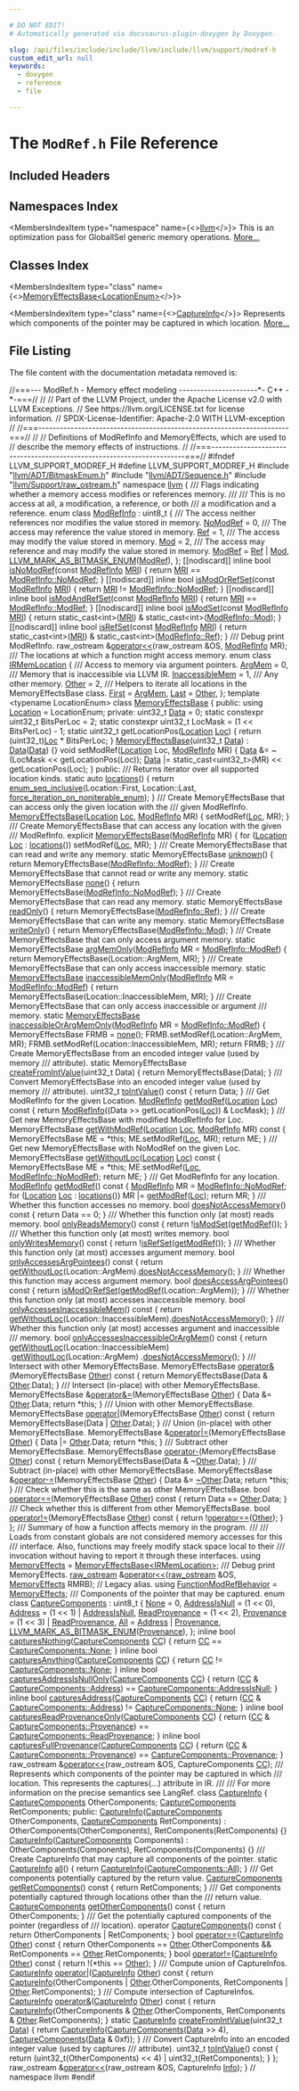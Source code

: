 ```yaml
---

# DO NOT EDIT!
# Automatically generated via docusaurus-plugin-doxygen by Doxygen.

slug: /api/files/include/include/llvm/include/llvm/support/modref-h
custom_edit_url: null
keywords:
  - doxygen
  - reference
  - file

---
```





# The `ModRef.h` File Reference

<DoxygenPage pluginConfig={pluginConfig}>



## Included Headers

<IncludesList>
<IncludesListItem
  filePath="llvm/ADT/BitmaskEnum.h"
  permalink="/docs/api/files/include/include/llvm/include/llvm/adt/bitmaskenum-h"
  isLocal="true" />
<IncludesListItem
  filePath="llvm/ADT/Sequence.h"
  permalink="/docs/api/files/include/include/llvm/include/llvm/adt/sequence-h"
  isLocal="true" />
<IncludesListItem
  filePath="llvm/Support/raw_ostream.h"
  permalink="/docs/api/files/include/include/llvm/include/llvm/support/raw-ostream-h"
  isLocal="true" />
</IncludesList>

## Namespaces Index

<MembersIndex>

<MembersIndexItem
  type="namespace"
  name={<><a href="/docs/api/namespaces/llvm">llvm</a></>}>
This is an optimization pass for GlobalISel generic memory operations. <a href="/docs/api/namespaces/llvm/#details">More...</a>
</MembersIndexItem>

</MembersIndex>

## Classes Index

<MembersIndex>

<MembersIndexItem
  type="class"
  name={<><a href="/docs/api/classes/llvm/memoryeffectsbase">MemoryEffectsBase&lt;LocationEnum&gt;</a></>}>
</MembersIndexItem>

<MembersIndexItem
  type="class"
  name={<><a href="/docs/api/classes/llvm/captureinfo">CaptureInfo</a></>}>
Represents which components of the pointer may be captured in which location. <a href="/docs/api/classes/llvm/captureinfo/#details">More...</a>
</MembersIndexItem>

</MembersIndex>


## File Listing

The file content with the documentation metadata removed is:

<ProgramListing>

<Link id="l00001" /><CodeLine lineNumber="1"><span class="doxyHighlightComment">//===--- ModRef.h - Memory effect modeling ----------------------&#42;- C++ -&#42;-===//</span></CodeLine>
<Link id="l00002" /><CodeLine lineNumber="2"><span class="doxyHighlightComment">//</span></CodeLine>
<Link id="l00003" /><CodeLine lineNumber="3"><span class="doxyHighlightComment">// Part of the LLVM Project, under the Apache License v2.0 with LLVM Exceptions.</span></CodeLine>
<Link id="l00004" /><CodeLine lineNumber="4"><span class="doxyHighlightComment">// See https://llvm.org/LICENSE.txt for license information.</span></CodeLine>
<Link id="l00005" /><CodeLine lineNumber="5"><span class="doxyHighlightComment">// SPDX-License-Identifier: Apache-2.0 WITH LLVM-exception</span></CodeLine>
<Link id="l00006" /><CodeLine lineNumber="6"><span class="doxyHighlightComment">//</span></CodeLine>
<Link id="l00007" /><CodeLine lineNumber="7"><span class="doxyHighlightComment">//===----------------------------------------------------------------------===//</span></CodeLine>
<Link id="l00008" /><CodeLine lineNumber="8"><span class="doxyHighlightComment">//</span></CodeLine>
<Link id="l00009" /><CodeLine lineNumber="9"><span class="doxyHighlightComment">// Definitions of ModRefInfo and MemoryEffects, which are used to</span></CodeLine>
<Link id="l00010" /><CodeLine lineNumber="10"><span class="doxyHighlightComment">// describe the memory effects of instructions.</span></CodeLine>
<Link id="l00011" /><CodeLine lineNumber="11"><span class="doxyHighlightComment">//</span></CodeLine>
<Link id="l00012" /><CodeLine lineNumber="12"><span class="doxyHighlightComment">//===----------------------------------------------------------------------===//</span></CodeLine>
<Link id="l00013" /><CodeLine lineNumber="13"></CodeLine>
<Link id="l00014" /><CodeLine lineNumber="14"><span class="doxyHighlightPreprocessor">#ifndef LLVM&#95;SUPPORT&#95;MODREF&#95;H</span></CodeLine>
<Link id="l00015" /><CodeLine lineNumber="15"><span class="doxyHighlightPreprocessor">#define LLVM&#95;SUPPORT&#95;MODREF&#95;H</span></CodeLine>
<Link id="l00016" /><CodeLine lineNumber="16"></CodeLine>
<Link id="l00017" /><CodeLine lineNumber="17"><span class="doxyHighlightPreprocessor">#include &quot;<a href="/docs/api/files/include/include/llvm/include/llvm/adt/bitmaskenum-h">llvm/ADT/BitmaskEnum.h</a>&quot;</span></CodeLine>
<Link id="l00018" /><CodeLine lineNumber="18"><span class="doxyHighlightPreprocessor">#include &quot;<a href="/docs/api/files/include/include/llvm/include/llvm/adt/sequence-h">llvm/ADT/Sequence.h</a>&quot;</span></CodeLine>
<Link id="l00019" /><CodeLine lineNumber="19"><span class="doxyHighlightPreprocessor">#include &quot;<a href="/docs/api/files/include/include/llvm/include/llvm/support/raw-ostream-h">llvm/Support/raw&#95;ostream.h</a>&quot;</span></CodeLine>
<Link id="l00020" /><CodeLine lineNumber="20"></CodeLine>
<Link id="l00021" /><CodeLine lineNumber="21"><span class="doxyHighlightKeyword">namespace </span><span class="doxyHighlight"><a href="/docs/api/namespaces/llvm">llvm</a> &#123;</span></CodeLine>
<Link id="l00022" /><CodeLine lineNumber="22"></CodeLine>
<Link id="l00023" /><CodeLine lineNumber="23"><span class="doxyHighlightComment">/// Flags indicating whether a memory access modifies or references memory.</span></CodeLine>
<Link id="l00024" /><CodeLine lineNumber="24"><span class="doxyHighlightComment">///</span></CodeLine>
<Link id="l00025" /><CodeLine lineNumber="25"><span class="doxyHighlightComment">/// This is no access at all, a modification, a reference, or both</span></CodeLine>
<Link id="l00026" /><CodeLine lineNumber="26"><span class="doxyHighlightComment">/// a modification and a reference.</span></CodeLine>
<Link id="l00027" /><CodeLine lineNumber="27" lineLink="/docs/api/namespaces/llvm/#a9db8c44b250b90e3ab7e4d144e7c9c2e"><span class="doxyHighlightKeyword">enum class</span><span class="doxyHighlight"> <a href="/docs/api/namespaces/llvm/#a9db8c44b250b90e3ab7e4d144e7c9c2e">ModRefInfo</a> : uint8&#95;t &#123;</span></CodeLine>
<Link id="l00028" /><CodeLine lineNumber="28"><span class="doxyHighlightComment">  /// The access neither references nor modifies the value stored in memory.</span></CodeLine>
<Link id="l00029" /><CodeLine lineNumber="29" lineLink="/docs/api/namespaces/llvm/#a9db8c44b250b90e3ab7e4d144e7c9c2ead974636fce6d12e72054e61fb3c1e9a8"><span class="doxyHighlight">  <a href="/docs/api/namespaces/llvm/#a9db8c44b250b90e3ab7e4d144e7c9c2ead974636fce6d12e72054e61fb3c1e9a8">NoModRef</a> = 0,</span></CodeLine>
<Link id="l00030" /><CodeLine lineNumber="30"><span class="doxyHighlightComment">  /// The access may reference the value stored in memory.</span></CodeLine>
<Link id="l00031" /><CodeLine lineNumber="31" lineLink="/docs/api/namespaces/llvm/#a9db8c44b250b90e3ab7e4d144e7c9c2ea60baadb22e80b147e4885ad16760e569"><span class="doxyHighlight">  <a href="/docs/api/namespaces/llvm/#a9db8c44b250b90e3ab7e4d144e7c9c2ea60baadb22e80b147e4885ad16760e569">Ref</a> = 1,</span></CodeLine>
<Link id="l00032" /><CodeLine lineNumber="32"><span class="doxyHighlightComment">  /// The access may modify the value stored in memory.</span></CodeLine>
<Link id="l00033" /><CodeLine lineNumber="33" lineLink="/docs/api/namespaces/llvm/#a9db8c44b250b90e3ab7e4d144e7c9c2ea7aeb0277500c86e4aa6bd23f9a737942"><span class="doxyHighlight">  <a href="/docs/api/namespaces/llvm/#a9db8c44b250b90e3ab7e4d144e7c9c2ea7aeb0277500c86e4aa6bd23f9a737942">Mod</a> = 2,</span></CodeLine>
<Link id="l00034" /><CodeLine lineNumber="34"><span class="doxyHighlightComment">  /// The access may reference and may modify the value stored in memory.</span></CodeLine>
<Link id="l00035" /><CodeLine lineNumber="35" lineLink="/docs/api/namespaces/llvm/#a9db8c44b250b90e3ab7e4d144e7c9c2ea6524b183b5cd0850f2cff6d30d581af9"><span class="doxyHighlight">  <a href="/docs/api/namespaces/llvm/#a9db8c44b250b90e3ab7e4d144e7c9c2ea6524b183b5cd0850f2cff6d30d581af9">ModRef</a> = <a href="/docs/api/namespaces/llvm/#a9db8c44b250b90e3ab7e4d144e7c9c2ea60baadb22e80b147e4885ad16760e569">Ref</a> | <a href="/docs/api/namespaces/llvm/#a9db8c44b250b90e3ab7e4d144e7c9c2ea7aeb0277500c86e4aa6bd23f9a737942">Mod</a>,</span></CodeLine>
<Link id="l00036" /><CodeLine lineNumber="36" lineLink="/docs/api/namespaces/llvm/#a9db8c44b250b90e3ab7e4d144e7c9c2eaab882f7771b12a605e94c8abb12db9cf"><span class="doxyHighlight">  <a href="/docs/api/namespaces/llvm/#a9db8c44b250b90e3ab7e4d144e7c9c2eaab882f7771b12a605e94c8abb12db9cf">LLVM&#95;MARK&#95;AS&#95;BITMASK&#95;ENUM</a>(<a href="/docs/api/namespaces/llvm/#a9db8c44b250b90e3ab7e4d144e7c9c2ea6524b183b5cd0850f2cff6d30d581af9">ModRef</a>),</span></CodeLine>
<Link id="l00037" /><CodeLine lineNumber="37"><span class="doxyHighlight">&#125;;</span></CodeLine>
<Link id="l00038" /><CodeLine lineNumber="38"></CodeLine>
<Link id="l00039" /><CodeLine lineNumber="39" lineLink="/docs/api/namespaces/llvm/#ae96dbd1485a431400525ca17896ec48e"><span class="doxyHighlight">&#91;&#91;nodiscard&#93;&#93; </span><span class="doxyHighlightKeyword">inline</span><span class="doxyHighlight"> </span><span class="doxyHighlightKeywordType">bool</span><span class="doxyHighlight"> <a href="/docs/api/namespaces/llvm/#ae96dbd1485a431400525ca17896ec48e">isNoModRef</a>(</span><span class="doxyHighlightKeyword">const</span><span class="doxyHighlight"> <a href="/docs/api/namespaces/llvm/#a9db8c44b250b90e3ab7e4d144e7c9c2e">ModRefInfo</a> <a href="/docs/api/files/lib/lib/target/lib/target/aarch64/aarch64advsimdscalarpass-cpp/#aacd2ab195054a3e6a74bfbb9d5d571c8">MRI</a>) &#123;</span></CodeLine>
<Link id="l00040" /><CodeLine lineNumber="40"><span class="doxyHighlight">  </span><span class="doxyHighlightKeywordFlow">return</span><span class="doxyHighlight"> <a href="/docs/api/files/lib/lib/target/lib/target/aarch64/aarch64advsimdscalarpass-cpp/#aacd2ab195054a3e6a74bfbb9d5d571c8">MRI</a> == <a href="/docs/api/namespaces/llvm/#a9db8c44b250b90e3ab7e4d144e7c9c2ead974636fce6d12e72054e61fb3c1e9a8">ModRefInfo::NoModRef</a>;</span></CodeLine>
<Link id="l00041" /><CodeLine lineNumber="41"><span class="doxyHighlight">&#125;</span></CodeLine>
<Link id="l00042" /><CodeLine lineNumber="42" lineLink="/docs/api/namespaces/llvm/#a854abfc88bcd24e3878e2c9ab1f70fd3"><span class="doxyHighlight">&#91;&#91;nodiscard&#93;&#93; </span><span class="doxyHighlightKeyword">inline</span><span class="doxyHighlight"> </span><span class="doxyHighlightKeywordType">bool</span><span class="doxyHighlight"> <a href="/docs/api/namespaces/llvm/#a854abfc88bcd24e3878e2c9ab1f70fd3">isModOrRefSet</a>(</span><span class="doxyHighlightKeyword">const</span><span class="doxyHighlight"> <a href="/docs/api/namespaces/llvm/#a9db8c44b250b90e3ab7e4d144e7c9c2e">ModRefInfo</a> <a href="/docs/api/files/lib/lib/target/lib/target/aarch64/aarch64advsimdscalarpass-cpp/#aacd2ab195054a3e6a74bfbb9d5d571c8">MRI</a>) &#123;</span></CodeLine>
<Link id="l00043" /><CodeLine lineNumber="43"><span class="doxyHighlight">  </span><span class="doxyHighlightKeywordFlow">return</span><span class="doxyHighlight"> <a href="/docs/api/files/lib/lib/target/lib/target/aarch64/aarch64advsimdscalarpass-cpp/#aacd2ab195054a3e6a74bfbb9d5d571c8">MRI</a> != <a href="/docs/api/namespaces/llvm/#a9db8c44b250b90e3ab7e4d144e7c9c2ead974636fce6d12e72054e61fb3c1e9a8">ModRefInfo::NoModRef</a>;</span></CodeLine>
<Link id="l00044" /><CodeLine lineNumber="44"><span class="doxyHighlight">&#125;</span></CodeLine>
<Link id="l00045" /><CodeLine lineNumber="45" lineLink="/docs/api/namespaces/llvm/#abe3f8cc6fbe8189cd90e3833b171bb59"><span class="doxyHighlight">&#91;&#91;nodiscard&#93;&#93; </span><span class="doxyHighlightKeyword">inline</span><span class="doxyHighlight"> </span><span class="doxyHighlightKeywordType">bool</span><span class="doxyHighlight"> <a href="/docs/api/namespaces/llvm/#abe3f8cc6fbe8189cd90e3833b171bb59">isModAndRefSet</a>(</span><span class="doxyHighlightKeyword">const</span><span class="doxyHighlight"> <a href="/docs/api/namespaces/llvm/#a9db8c44b250b90e3ab7e4d144e7c9c2e">ModRefInfo</a> <a href="/docs/api/files/lib/lib/target/lib/target/aarch64/aarch64advsimdscalarpass-cpp/#aacd2ab195054a3e6a74bfbb9d5d571c8">MRI</a>) &#123;</span></CodeLine>
<Link id="l00046" /><CodeLine lineNumber="46"><span class="doxyHighlight">  </span><span class="doxyHighlightKeywordFlow">return</span><span class="doxyHighlight"> <a href="/docs/api/files/lib/lib/target/lib/target/aarch64/aarch64advsimdscalarpass-cpp/#aacd2ab195054a3e6a74bfbb9d5d571c8">MRI</a> == <a href="/docs/api/namespaces/llvm/#a9db8c44b250b90e3ab7e4d144e7c9c2ea6524b183b5cd0850f2cff6d30d581af9">ModRefInfo::ModRef</a>;</span></CodeLine>
<Link id="l00047" /><CodeLine lineNumber="47"><span class="doxyHighlight">&#125;</span></CodeLine>
<Link id="l00048" /><CodeLine lineNumber="48" lineLink="/docs/api/namespaces/llvm/#a728f79528ca8659e15d00c1e6818b316"><span class="doxyHighlight">&#91;&#91;nodiscard&#93;&#93; </span><span class="doxyHighlightKeyword">inline</span><span class="doxyHighlight"> </span><span class="doxyHighlightKeywordType">bool</span><span class="doxyHighlight"> <a href="/docs/api/namespaces/llvm/#a728f79528ca8659e15d00c1e6818b316">isModSet</a>(</span><span class="doxyHighlightKeyword">const</span><span class="doxyHighlight"> <a href="/docs/api/namespaces/llvm/#a9db8c44b250b90e3ab7e4d144e7c9c2e">ModRefInfo</a> <a href="/docs/api/files/lib/lib/target/lib/target/aarch64/aarch64advsimdscalarpass-cpp/#aacd2ab195054a3e6a74bfbb9d5d571c8">MRI</a>) &#123;</span></CodeLine>
<Link id="l00049" /><CodeLine lineNumber="49"><span class="doxyHighlight">  </span><span class="doxyHighlightKeywordFlow">return</span><span class="doxyHighlight"> </span><span class="doxyHighlightKeyword">static&#95;cast&lt;</span><span class="doxyHighlightKeywordType">int</span><span class="doxyHighlightKeyword">&gt;</span><span class="doxyHighlight">(<a href="/docs/api/files/lib/lib/target/lib/target/aarch64/aarch64advsimdscalarpass-cpp/#aacd2ab195054a3e6a74bfbb9d5d571c8">MRI</a>) &amp; </span><span class="doxyHighlightKeyword">static&#95;cast&lt;</span><span class="doxyHighlightKeywordType">int</span><span class="doxyHighlightKeyword">&gt;</span><span class="doxyHighlight">(<a href="/docs/api/namespaces/llvm/#a9db8c44b250b90e3ab7e4d144e7c9c2ea7aeb0277500c86e4aa6bd23f9a737942">ModRefInfo::Mod</a>);</span></CodeLine>
<Link id="l00050" /><CodeLine lineNumber="50"><span class="doxyHighlight">&#125;</span></CodeLine>
<Link id="l00051" /><CodeLine lineNumber="51" lineLink="/docs/api/namespaces/llvm/#af7787f6b577cd7a63f043b87301b8e81"><span class="doxyHighlight">&#91;&#91;nodiscard&#93;&#93; </span><span class="doxyHighlightKeyword">inline</span><span class="doxyHighlight"> </span><span class="doxyHighlightKeywordType">bool</span><span class="doxyHighlight"> <a href="/docs/api/namespaces/llvm/#af7787f6b577cd7a63f043b87301b8e81">isRefSet</a>(</span><span class="doxyHighlightKeyword">const</span><span class="doxyHighlight"> <a href="/docs/api/namespaces/llvm/#a9db8c44b250b90e3ab7e4d144e7c9c2e">ModRefInfo</a> <a href="/docs/api/files/lib/lib/target/lib/target/aarch64/aarch64advsimdscalarpass-cpp/#aacd2ab195054a3e6a74bfbb9d5d571c8">MRI</a>) &#123;</span></CodeLine>
<Link id="l00052" /><CodeLine lineNumber="52"><span class="doxyHighlight">  </span><span class="doxyHighlightKeywordFlow">return</span><span class="doxyHighlight"> </span><span class="doxyHighlightKeyword">static&#95;cast&lt;</span><span class="doxyHighlightKeywordType">int</span><span class="doxyHighlightKeyword">&gt;</span><span class="doxyHighlight">(<a href="/docs/api/files/lib/lib/target/lib/target/aarch64/aarch64advsimdscalarpass-cpp/#aacd2ab195054a3e6a74bfbb9d5d571c8">MRI</a>) &amp; </span><span class="doxyHighlightKeyword">static&#95;cast&lt;</span><span class="doxyHighlightKeywordType">int</span><span class="doxyHighlightKeyword">&gt;</span><span class="doxyHighlight">(<a href="/docs/api/namespaces/llvm/#a9db8c44b250b90e3ab7e4d144e7c9c2ea60baadb22e80b147e4885ad16760e569">ModRefInfo::Ref</a>);</span></CodeLine>
<Link id="l00053" /><CodeLine lineNumber="53"><span class="doxyHighlight">&#125;</span></CodeLine>
<Link id="l00054" /><CodeLine lineNumber="54"></CodeLine>
<Link id="l00055" /><CodeLine lineNumber="55"><span class="doxyHighlightComment">/// Debug print ModRefInfo.</span></CodeLine>
<Link id="l00056" /><CodeLine lineNumber="56"><span class="doxyHighlight">raw&#95;ostream &amp;<a href="/docs/api/namespaces/llvm/#ab89f1db02887aa569176f0e29622eb47">operator&lt;&lt;</a>(raw&#95;ostream &amp;OS, <a href="/docs/api/namespaces/llvm/#a9db8c44b250b90e3ab7e4d144e7c9c2e">ModRefInfo</a> MR);</span></CodeLine>
<Link id="l00057" /><CodeLine lineNumber="57"></CodeLine>
<Link id="l00058" /><CodeLine lineNumber="58"><span class="doxyHighlightComment">/// The locations at which a function might access memory.</span></CodeLine>
<Link id="l00059" /><CodeLine lineNumber="59" lineLink="/docs/api/namespaces/llvm/#a9eb4f5b98b70ee4fab9614ed58282c1f"><span class="doxyHighlightKeyword">enum class</span><span class="doxyHighlight"> <a href="/docs/api/namespaces/llvm/#a9eb4f5b98b70ee4fab9614ed58282c1f">IRMemLocation</a> &#123;</span></CodeLine>
<Link id="l00060" /><CodeLine lineNumber="60"><span class="doxyHighlightComment">  /// Access to memory via argument pointers.</span></CodeLine>
<Link id="l00061" /><CodeLine lineNumber="61" lineLink="/docs/api/namespaces/llvm/#a9eb4f5b98b70ee4fab9614ed58282c1fa16fb931dad01a15ae45a7a90cd3e6276"><span class="doxyHighlight">  <a href="/docs/api/namespaces/llvm/#a9eb4f5b98b70ee4fab9614ed58282c1fa16fb931dad01a15ae45a7a90cd3e6276">ArgMem</a> = 0,</span></CodeLine>
<Link id="l00062" /><CodeLine lineNumber="62"><span class="doxyHighlightComment">  /// Memory that is inaccessible via LLVM IR.</span></CodeLine>
<Link id="l00063" /><CodeLine lineNumber="63" lineLink="/docs/api/namespaces/llvm/#a9eb4f5b98b70ee4fab9614ed58282c1facf7e5975f35256eb4d98f15f212f2a4c"><span class="doxyHighlight">  <a href="/docs/api/namespaces/llvm/#a9eb4f5b98b70ee4fab9614ed58282c1facf7e5975f35256eb4d98f15f212f2a4c">InaccessibleMem</a> = 1,</span></CodeLine>
<Link id="l00064" /><CodeLine lineNumber="64"><span class="doxyHighlightComment">  /// Any other memory.</span></CodeLine>
<Link id="l00065" /><CodeLine lineNumber="65" lineLink="/docs/api/namespaces/llvm/#a9eb4f5b98b70ee4fab9614ed58282c1fa6311ae17c1ee52b36e68aaf4ad066387"><span class="doxyHighlight">  <a href="/docs/api/namespaces/llvm/#a9eb4f5b98b70ee4fab9614ed58282c1fa6311ae17c1ee52b36e68aaf4ad066387">Other</a> = 2,</span></CodeLine>
<Link id="l00066" /><CodeLine lineNumber="66"></CodeLine>
<Link id="l00067" /><CodeLine lineNumber="67"><span class="doxyHighlightComment">  /// Helpers to iterate all locations in the MemoryEffectsBase class.</span></CodeLine>
<Link id="l00068" /><CodeLine lineNumber="68" lineLink="/docs/api/namespaces/llvm/#a9eb4f5b98b70ee4fab9614ed58282c1fa7fb55ed0b7a30342ba6da306428cae04"><span class="doxyHighlight">  <a href="/docs/api/namespaces/llvm/#a9eb4f5b98b70ee4fab9614ed58282c1fa7fb55ed0b7a30342ba6da306428cae04">First</a> = <a href="/docs/api/namespaces/llvm/#a9eb4f5b98b70ee4fab9614ed58282c1fa16fb931dad01a15ae45a7a90cd3e6276">ArgMem</a>,</span></CodeLine>
<Link id="l00069" /><CodeLine lineNumber="69" lineLink="/docs/api/namespaces/llvm/#a9eb4f5b98b70ee4fab9614ed58282c1fad55b30607c2a9a2616347d6edb789f6b"><span class="doxyHighlight">  <a href="/docs/api/namespaces/llvm/#ac10d13c57a7adf4a1f140afd5321309bad55b30607c2a9a2616347d6edb789f6b">Last</a> = <a href="/docs/api/namespaces/llvm/#a9eb4f5b98b70ee4fab9614ed58282c1fa6311ae17c1ee52b36e68aaf4ad066387">Other</a>,</span></CodeLine>
<Link id="l00070" /><CodeLine lineNumber="70"><span class="doxyHighlight">&#125;;</span></CodeLine>
<Link id="l00071" /><CodeLine lineNumber="71"></CodeLine>
<Link id="l00072" /><CodeLine lineNumber="72" lineLink="/docs/api/classes/llvm/memoryeffectsbase"><span class="doxyHighlightKeyword">template</span><span class="doxyHighlight"> &lt;</span><span class="doxyHighlightKeyword">typename</span><span class="doxyHighlight"> LocationEnum&gt; </span><span class="doxyHighlightKeyword">class </span><span class="doxyHighlight"><a href="/docs/api/classes/llvm/memoryeffectsbase/#a74997d7ce097d24d16694d10b48a9e5c">MemoryEffectsBase</a> &#123;</span></CodeLine>
<Link id="l00073" /><CodeLine lineNumber="73"><span class="doxyHighlightKeyword">public</span><span class="doxyHighlight">:</span></CodeLine>
<Link id="l00074" /><CodeLine lineNumber="74" lineLink="/docs/api/classes/llvm/memoryeffectsbase/#a802b3c8c587d808116e71ca648a3e868"><span class="doxyHighlight">  </span><span class="doxyHighlightKeyword">using </span><span class="doxyHighlight"><a href="/docs/api/classes/llvm/memoryeffectsbase/#a802b3c8c587d808116e71ca648a3e868">Location</a> = LocationEnum;</span></CodeLine>
<Link id="l00075" /><CodeLine lineNumber="75"></CodeLine>
<Link id="l00076" /><CodeLine lineNumber="76"><span class="doxyHighlightKeyword">private</span><span class="doxyHighlight">:</span></CodeLine>
<Link id="l00077" /><CodeLine lineNumber="77"><span class="doxyHighlight">  uint32&#95;t <a href="/docs/api/namespaces/llvm/#aa20539e89704d20b98b97e9c3feac934">Data</a> = 0;</span></CodeLine>
<Link id="l00078" /><CodeLine lineNumber="78"></CodeLine>
<Link id="l00079" /><CodeLine lineNumber="79"><span class="doxyHighlight">  </span><span class="doxyHighlightKeyword">static</span><span class="doxyHighlight"> </span><span class="doxyHighlightKeyword">constexpr</span><span class="doxyHighlight"> uint32&#95;t BitsPerLoc = 2;</span></CodeLine>
<Link id="l00080" /><CodeLine lineNumber="80"><span class="doxyHighlight">  </span><span class="doxyHighlightKeyword">static</span><span class="doxyHighlight"> </span><span class="doxyHighlightKeyword">constexpr</span><span class="doxyHighlight"> uint32&#95;t LocMask = (1 &lt;&lt; BitsPerLoc) - 1;</span></CodeLine>
<Link id="l00081" /><CodeLine lineNumber="81"></CodeLine>
<Link id="l00082" /><CodeLine lineNumber="82"><span class="doxyHighlight">  </span><span class="doxyHighlightKeyword">static</span><span class="doxyHighlight"> uint32&#95;t getLocationPos(<a href="/docs/api/classes/llvm/memoryeffectsbase/#a802b3c8c587d808116e71ca648a3e868">Location</a> <a href="/docs/api/namespaces/llvm/loc">Loc</a>) &#123;</span></CodeLine>
<Link id="l00083" /><CodeLine lineNumber="83"><span class="doxyHighlight">    </span><span class="doxyHighlightKeywordFlow">return</span><span class="doxyHighlight"> (uint32&#95;t)<a href="/docs/api/namespaces/llvm/loc">Loc</a> &#42; BitsPerLoc;</span></CodeLine>
<Link id="l00084" /><CodeLine lineNumber="84"><span class="doxyHighlight">  &#125;</span></CodeLine>
<Link id="l00085" /><CodeLine lineNumber="85"></CodeLine>
<Link id="l00086" /><CodeLine lineNumber="86"><span class="doxyHighlight">  <a href="/docs/api/classes/llvm/memoryeffectsbase">MemoryEffectsBase</a>(uint32&#95;t <a href="/docs/api/namespaces/llvm/#aa20539e89704d20b98b97e9c3feac934">Data</a>) : <a href="/docs/api/namespaces/llvm/#aa20539e89704d20b98b97e9c3feac934">Data</a>(<a href="/docs/api/namespaces/llvm/#aa20539e89704d20b98b97e9c3feac934">Data</a>) &#123;&#125;</span></CodeLine>
<Link id="l00087" /><CodeLine lineNumber="87"></CodeLine>
<Link id="l00088" /><CodeLine lineNumber="88"><span class="doxyHighlight">  </span><span class="doxyHighlightKeywordType">void</span><span class="doxyHighlight"> setModRef(<a href="/docs/api/classes/llvm/memoryeffectsbase/#a802b3c8c587d808116e71ca648a3e868">Location</a> Loc, <a href="/docs/api/namespaces/llvm/#a9db8c44b250b90e3ab7e4d144e7c9c2e">ModRefInfo</a> MR) &#123;</span></CodeLine>
<Link id="l00089" /><CodeLine lineNumber="89"><span class="doxyHighlight">    <a href="/docs/api/namespaces/llvm/#aa20539e89704d20b98b97e9c3feac934">Data</a> &amp;= ~(LocMask &lt;&lt; getLocationPos(Loc));</span></CodeLine>
<Link id="l00090" /><CodeLine lineNumber="90"><span class="doxyHighlight">    <a href="/docs/api/namespaces/llvm/#aa20539e89704d20b98b97e9c3feac934">Data</a> |= </span><span class="doxyHighlightKeyword">static&#95;cast&lt;</span><span class="doxyHighlight">uint32&#95;t</span><span class="doxyHighlightKeyword">&gt;</span><span class="doxyHighlight">(MR) &lt;&lt; getLocationPos(Loc);</span></CodeLine>
<Link id="l00091" /><CodeLine lineNumber="91"><span class="doxyHighlight">  &#125;</span></CodeLine>
<Link id="l00092" /><CodeLine lineNumber="92"></CodeLine>
<Link id="l00093" /><CodeLine lineNumber="93"><span class="doxyHighlightKeyword">public</span><span class="doxyHighlight">:</span></CodeLine>
<Link id="l00094" /><CodeLine lineNumber="94"><span class="doxyHighlightComment">  /// Returns iterator over all supported location kinds.</span></CodeLine>
<Link id="l00095" /><CodeLine lineNumber="95" lineLink="/docs/api/classes/llvm/memoryeffectsbase/#abfc43f0b4a68c9701a315cae51761f66"><span class="doxyHighlight">  </span><span class="doxyHighlightKeyword">static</span><span class="doxyHighlight"> </span><span class="doxyHighlightKeyword">auto</span><span class="doxyHighlight"> <a href="/docs/api/classes/llvm/memoryeffectsbase/#abfc43f0b4a68c9701a315cae51761f66">locations</a>() &#123;</span></CodeLine>
<Link id="l00096" /><CodeLine lineNumber="96"><span class="doxyHighlight">    </span><span class="doxyHighlightKeywordFlow">return</span><span class="doxyHighlight"> <a href="/docs/api/namespaces/llvm/#a1007cb97b7cec9a75cfa17e031c62432">enum&#95;seq&#95;inclusive</a>(Location::First, Location::Last,</span></CodeLine>
<Link id="l00097" /><CodeLine lineNumber="97"><span class="doxyHighlight">                              <a href="/docs/api/namespaces/llvm/#a3b5e6b876da6b3f05f152988e2837b4c">force&#95;iteration&#95;on&#95;noniterable&#95;enum</a>);</span></CodeLine>
<Link id="l00098" /><CodeLine lineNumber="98"><span class="doxyHighlight">  &#125;</span></CodeLine>
<Link id="l00099" /><CodeLine lineNumber="99"></CodeLine>
<Link id="l00100" /><CodeLine lineNumber="100"><span class="doxyHighlightComment">  /// Create MemoryEffectsBase that can access only the given location with the</span></CodeLine>
<Link id="l00101" /><CodeLine lineNumber="101"><span class="doxyHighlightComment">  /// given ModRefInfo.</span></CodeLine>
<Link id="l00102" /><CodeLine lineNumber="102" lineLink="/docs/api/classes/llvm/memoryeffectsbase/#a74997d7ce097d24d16694d10b48a9e5c"><span class="doxyHighlight">  <a href="/docs/api/classes/llvm/memoryeffectsbase/#a74997d7ce097d24d16694d10b48a9e5c">MemoryEffectsBase</a>(<a href="/docs/api/classes/llvm/memoryeffectsbase/#a802b3c8c587d808116e71ca648a3e868">Location</a> <a href="/docs/api/namespaces/llvm/loc">Loc</a>, <a href="/docs/api/namespaces/llvm/#a9db8c44b250b90e3ab7e4d144e7c9c2e">ModRefInfo</a> MR) &#123; setModRef(<a href="/docs/api/namespaces/llvm/loc">Loc</a>, MR); &#125;</span></CodeLine>
<Link id="l00103" /><CodeLine lineNumber="103"></CodeLine>
<Link id="l00104" /><CodeLine lineNumber="104"><span class="doxyHighlightComment">  /// Create MemoryEffectsBase that can access any location with the given</span></CodeLine>
<Link id="l00105" /><CodeLine lineNumber="105"><span class="doxyHighlightComment">  /// ModRefInfo.</span></CodeLine>
<Link id="l00106" /><CodeLine lineNumber="106" lineLink="/docs/api/classes/llvm/memoryeffectsbase/#a58c45934536d15a5b43f3b3df864958a"><span class="doxyHighlight">  </span><span class="doxyHighlightKeyword">explicit</span><span class="doxyHighlight"> <a href="/docs/api/classes/llvm/memoryeffectsbase/#a58c45934536d15a5b43f3b3df864958a">MemoryEffectsBase</a>(<a href="/docs/api/namespaces/llvm/#a9db8c44b250b90e3ab7e4d144e7c9c2e">ModRefInfo</a> MR) &#123;</span></CodeLine>
<Link id="l00107" /><CodeLine lineNumber="107"><span class="doxyHighlight">    </span><span class="doxyHighlightKeywordFlow">for</span><span class="doxyHighlight"> (<a href="/docs/api/classes/llvm/memoryeffectsbase/#a802b3c8c587d808116e71ca648a3e868">Location</a> <a href="/docs/api/namespaces/llvm/loc">Loc</a> : <a href="/docs/api/classes/llvm/memoryeffectsbase/#abfc43f0b4a68c9701a315cae51761f66">locations</a>())</span></CodeLine>
<Link id="l00108" /><CodeLine lineNumber="108"><span class="doxyHighlight">      setModRef(<a href="/docs/api/namespaces/llvm/loc">Loc</a>, MR);</span></CodeLine>
<Link id="l00109" /><CodeLine lineNumber="109"><span class="doxyHighlight">  &#125;</span></CodeLine>
<Link id="l00110" /><CodeLine lineNumber="110"></CodeLine>
<Link id="l00111" /><CodeLine lineNumber="111"><span class="doxyHighlightComment">  /// Create MemoryEffectsBase that can read and write any memory.</span></CodeLine>
<Link id="l00112" /><CodeLine lineNumber="112" lineLink="/docs/api/classes/llvm/memoryeffectsbase/#aff771abf487136aeebb6862871d5e715"><span class="doxyHighlight">  </span><span class="doxyHighlightKeyword">static</span><span class="doxyHighlight"> MemoryEffectsBase <a href="/docs/api/classes/llvm/memoryeffectsbase/#aff771abf487136aeebb6862871d5e715">unknown</a>() &#123;</span></CodeLine>
<Link id="l00113" /><CodeLine lineNumber="113"><span class="doxyHighlight">    </span><span class="doxyHighlightKeywordFlow">return</span><span class="doxyHighlight"> MemoryEffectsBase(<a href="/docs/api/namespaces/llvm/#a9db8c44b250b90e3ab7e4d144e7c9c2ea6524b183b5cd0850f2cff6d30d581af9">ModRefInfo::ModRef</a>);</span></CodeLine>
<Link id="l00114" /><CodeLine lineNumber="114"><span class="doxyHighlight">  &#125;</span></CodeLine>
<Link id="l00115" /><CodeLine lineNumber="115"></CodeLine>
<Link id="l00116" /><CodeLine lineNumber="116"><span class="doxyHighlightComment">  /// Create MemoryEffectsBase that cannot read or write any memory.</span></CodeLine>
<Link id="l00117" /><CodeLine lineNumber="117" lineLink="/docs/api/classes/llvm/memoryeffectsbase/#af04065f3c729719471689b08089942f3"><span class="doxyHighlight">  </span><span class="doxyHighlightKeyword">static</span><span class="doxyHighlight"> MemoryEffectsBase <a href="/docs/api/classes/llvm/memoryeffectsbase/#af04065f3c729719471689b08089942f3">none</a>() &#123;</span></CodeLine>
<Link id="l00118" /><CodeLine lineNumber="118"><span class="doxyHighlight">    </span><span class="doxyHighlightKeywordFlow">return</span><span class="doxyHighlight"> MemoryEffectsBase(<a href="/docs/api/namespaces/llvm/#a9db8c44b250b90e3ab7e4d144e7c9c2ead974636fce6d12e72054e61fb3c1e9a8">ModRefInfo::NoModRef</a>);</span></CodeLine>
<Link id="l00119" /><CodeLine lineNumber="119"><span class="doxyHighlight">  &#125;</span></CodeLine>
<Link id="l00120" /><CodeLine lineNumber="120"></CodeLine>
<Link id="l00121" /><CodeLine lineNumber="121"><span class="doxyHighlightComment">  /// Create MemoryEffectsBase that can read any memory.</span></CodeLine>
<Link id="l00122" /><CodeLine lineNumber="122" lineLink="/docs/api/classes/llvm/memoryeffectsbase/#a0dc1a3456bce25673dff8dce6f240a8f"><span class="doxyHighlight">  </span><span class="doxyHighlightKeyword">static</span><span class="doxyHighlight"> MemoryEffectsBase <a href="/docs/api/classes/llvm/memoryeffectsbase/#a0dc1a3456bce25673dff8dce6f240a8f">readOnly</a>() &#123;</span></CodeLine>
<Link id="l00123" /><CodeLine lineNumber="123"><span class="doxyHighlight">    </span><span class="doxyHighlightKeywordFlow">return</span><span class="doxyHighlight"> MemoryEffectsBase(<a href="/docs/api/namespaces/llvm/#a9db8c44b250b90e3ab7e4d144e7c9c2ea60baadb22e80b147e4885ad16760e569">ModRefInfo::Ref</a>);</span></CodeLine>
<Link id="l00124" /><CodeLine lineNumber="124"><span class="doxyHighlight">  &#125;</span></CodeLine>
<Link id="l00125" /><CodeLine lineNumber="125"></CodeLine>
<Link id="l00126" /><CodeLine lineNumber="126"><span class="doxyHighlightComment">  /// Create MemoryEffectsBase that can write any memory.</span></CodeLine>
<Link id="l00127" /><CodeLine lineNumber="127" lineLink="/docs/api/classes/llvm/memoryeffectsbase/#a9e3dc568b5f51e03441c9c44b618f337"><span class="doxyHighlight">  </span><span class="doxyHighlightKeyword">static</span><span class="doxyHighlight"> MemoryEffectsBase <a href="/docs/api/classes/llvm/memoryeffectsbase/#a9e3dc568b5f51e03441c9c44b618f337">writeOnly</a>() &#123;</span></CodeLine>
<Link id="l00128" /><CodeLine lineNumber="128"><span class="doxyHighlight">    </span><span class="doxyHighlightKeywordFlow">return</span><span class="doxyHighlight"> MemoryEffectsBase(<a href="/docs/api/namespaces/llvm/#a9db8c44b250b90e3ab7e4d144e7c9c2ea7aeb0277500c86e4aa6bd23f9a737942">ModRefInfo::Mod</a>);</span></CodeLine>
<Link id="l00129" /><CodeLine lineNumber="129"><span class="doxyHighlight">  &#125;</span></CodeLine>
<Link id="l00130" /><CodeLine lineNumber="130"></CodeLine>
<Link id="l00131" /><CodeLine lineNumber="131"><span class="doxyHighlightComment">  /// Create MemoryEffectsBase that can only access argument memory.</span></CodeLine>
<Link id="l00132" /><CodeLine lineNumber="132" lineLink="/docs/api/classes/llvm/memoryeffectsbase/#a5288b2ba178703d9e1f24a5d3708f594"><span class="doxyHighlight">  </span><span class="doxyHighlightKeyword">static</span><span class="doxyHighlight"> MemoryEffectsBase <a href="/docs/api/classes/llvm/memoryeffectsbase/#a5288b2ba178703d9e1f24a5d3708f594">argMemOnly</a>(<a href="/docs/api/namespaces/llvm/#a9db8c44b250b90e3ab7e4d144e7c9c2e">ModRefInfo</a> MR = <a href="/docs/api/namespaces/llvm/#a9db8c44b250b90e3ab7e4d144e7c9c2ea6524b183b5cd0850f2cff6d30d581af9">ModRefInfo::ModRef</a>) &#123;</span></CodeLine>
<Link id="l00133" /><CodeLine lineNumber="133"><span class="doxyHighlight">    </span><span class="doxyHighlightKeywordFlow">return</span><span class="doxyHighlight"> MemoryEffectsBase(Location::ArgMem, MR);</span></CodeLine>
<Link id="l00134" /><CodeLine lineNumber="134"><span class="doxyHighlight">  &#125;</span></CodeLine>
<Link id="l00135" /><CodeLine lineNumber="135"></CodeLine>
<Link id="l00136" /><CodeLine lineNumber="136"><span class="doxyHighlightComment">  /// Create MemoryEffectsBase that can only access inaccessible memory.</span></CodeLine>
<Link id="l00137" /><CodeLine lineNumber="137"><span class="doxyHighlight">  </span><span class="doxyHighlightKeyword">static</span><span class="doxyHighlight"> <a href="/docs/api/classes/llvm/memoryeffectsbase">MemoryEffectsBase</a></span></CodeLine>
<Link id="l00138" /><CodeLine lineNumber="138" lineLink="/docs/api/classes/llvm/memoryeffectsbase/#a5cba4a49c183c6c2f6168be64f04a7b9"><span class="doxyHighlight">  <a href="/docs/api/classes/llvm/memoryeffectsbase/#a5cba4a49c183c6c2f6168be64f04a7b9">inaccessibleMemOnly</a>(<a href="/docs/api/namespaces/llvm/#a9db8c44b250b90e3ab7e4d144e7c9c2e">ModRefInfo</a> MR = <a href="/docs/api/namespaces/llvm/#a9db8c44b250b90e3ab7e4d144e7c9c2ea6524b183b5cd0850f2cff6d30d581af9">ModRefInfo::ModRef</a>) &#123;</span></CodeLine>
<Link id="l00139" /><CodeLine lineNumber="139"><span class="doxyHighlight">    </span><span class="doxyHighlightKeywordFlow">return</span><span class="doxyHighlight"> MemoryEffectsBase(Location::InaccessibleMem, MR);</span></CodeLine>
<Link id="l00140" /><CodeLine lineNumber="140"><span class="doxyHighlight">  &#125;</span></CodeLine>
<Link id="l00141" /><CodeLine lineNumber="141"></CodeLine>
<Link id="l00142" /><CodeLine lineNumber="142"><span class="doxyHighlightComment">  /// Create MemoryEffectsBase that can only access inaccessible or argument</span></CodeLine>
<Link id="l00143" /><CodeLine lineNumber="143"><span class="doxyHighlightComment">  /// memory.</span></CodeLine>
<Link id="l00144" /><CodeLine lineNumber="144"><span class="doxyHighlight">  </span><span class="doxyHighlightKeyword">static</span><span class="doxyHighlight"> <a href="/docs/api/classes/llvm/memoryeffectsbase">MemoryEffectsBase</a></span></CodeLine>
<Link id="l00145" /><CodeLine lineNumber="145" lineLink="/docs/api/classes/llvm/memoryeffectsbase/#ad341f584befc40ff0aefca99682baf7c"><span class="doxyHighlight">  <a href="/docs/api/classes/llvm/memoryeffectsbase/#ad341f584befc40ff0aefca99682baf7c">inaccessibleOrArgMemOnly</a>(<a href="/docs/api/namespaces/llvm/#a9db8c44b250b90e3ab7e4d144e7c9c2e">ModRefInfo</a> MR = <a href="/docs/api/namespaces/llvm/#a9db8c44b250b90e3ab7e4d144e7c9c2ea6524b183b5cd0850f2cff6d30d581af9">ModRefInfo::ModRef</a>) &#123;</span></CodeLine>
<Link id="l00146" /><CodeLine lineNumber="146"><span class="doxyHighlight">    MemoryEffectsBase FRMB = <a href="/docs/api/classes/llvm/memoryeffectsbase/#af04065f3c729719471689b08089942f3">none</a>();</span></CodeLine>
<Link id="l00147" /><CodeLine lineNumber="147"><span class="doxyHighlight">    FRMB.setModRef(Location::ArgMem, MR);</span></CodeLine>
<Link id="l00148" /><CodeLine lineNumber="148"><span class="doxyHighlight">    FRMB.setModRef(Location::InaccessibleMem, MR);</span></CodeLine>
<Link id="l00149" /><CodeLine lineNumber="149"><span class="doxyHighlight">    </span><span class="doxyHighlightKeywordFlow">return</span><span class="doxyHighlight"> FRMB;</span></CodeLine>
<Link id="l00150" /><CodeLine lineNumber="150"><span class="doxyHighlight">  &#125;</span></CodeLine>
<Link id="l00151" /><CodeLine lineNumber="151"></CodeLine>
<Link id="l00152" /><CodeLine lineNumber="152"><span class="doxyHighlightComment">  /// Create MemoryEffectsBase from an encoded integer value (used by memory</span></CodeLine>
<Link id="l00153" /><CodeLine lineNumber="153"><span class="doxyHighlightComment">  /// attribute).</span></CodeLine>
<Link id="l00154" /><CodeLine lineNumber="154" lineLink="/docs/api/classes/llvm/memoryeffectsbase/#a93c6a6bc46c56b292db3ba60e92341a5"><span class="doxyHighlight">  </span><span class="doxyHighlightKeyword">static</span><span class="doxyHighlight"> MemoryEffectsBase <a href="/docs/api/classes/llvm/memoryeffectsbase/#a93c6a6bc46c56b292db3ba60e92341a5">createFromIntValue</a>(uint32&#95;t Data) &#123;</span></CodeLine>
<Link id="l00155" /><CodeLine lineNumber="155"><span class="doxyHighlight">    </span><span class="doxyHighlightKeywordFlow">return</span><span class="doxyHighlight"> MemoryEffectsBase(Data);</span></CodeLine>
<Link id="l00156" /><CodeLine lineNumber="156"><span class="doxyHighlight">  &#125;</span></CodeLine>
<Link id="l00157" /><CodeLine lineNumber="157"></CodeLine>
<Link id="l00158" /><CodeLine lineNumber="158"><span class="doxyHighlightComment">  /// Convert MemoryEffectsBase into an encoded integer value (used by memory</span></CodeLine>
<Link id="l00159" /><CodeLine lineNumber="159"><span class="doxyHighlightComment">  /// attribute).</span></CodeLine>
<Link id="l00160" /><CodeLine lineNumber="160" lineLink="/docs/api/classes/llvm/memoryeffectsbase/#ac96f712f6d153d48c535886b4f8aef99"><span class="doxyHighlight">  uint32&#95;t <a href="/docs/api/classes/llvm/memoryeffectsbase/#ac96f712f6d153d48c535886b4f8aef99">toIntValue</a>()</span><span class="doxyHighlightKeyword"> const </span><span class="doxyHighlight">&#123;</span></CodeLine>
<Link id="l00161" /><CodeLine lineNumber="161"><span class="doxyHighlight">    </span><span class="doxyHighlightKeywordFlow">return</span><span class="doxyHighlight"> Data;</span></CodeLine>
<Link id="l00162" /><CodeLine lineNumber="162"><span class="doxyHighlight">  &#125;</span></CodeLine>
<Link id="l00163" /><CodeLine lineNumber="163"></CodeLine>
<Link id="l00164" /><CodeLine lineNumber="164"><span class="doxyHighlightComment">  /// Get ModRefInfo for the given Location.</span></CodeLine>
<Link id="l00165" /><CodeLine lineNumber="165" lineLink="/docs/api/classes/llvm/memoryeffectsbase/#a76a16756c4c05000711a5ab6c68756dc"><span class="doxyHighlight">  <a href="/docs/api/namespaces/llvm/#a9db8c44b250b90e3ab7e4d144e7c9c2e">ModRefInfo</a> <a href="/docs/api/classes/llvm/memoryeffectsbase/#a76a16756c4c05000711a5ab6c68756dc">getModRef</a>(<a href="/docs/api/classes/llvm/memoryeffectsbase/#a802b3c8c587d808116e71ca648a3e868">Location</a> <a href="/docs/api/namespaces/llvm/loc">Loc</a>)</span><span class="doxyHighlightKeyword"> const </span><span class="doxyHighlight">&#123;</span></CodeLine>
<Link id="l00166" /><CodeLine lineNumber="166"><span class="doxyHighlight">    </span><span class="doxyHighlightKeywordFlow">return</span><span class="doxyHighlight"> <a href="/docs/api/namespaces/llvm/#a9db8c44b250b90e3ab7e4d144e7c9c2e">ModRefInfo</a>((Data &gt;&gt; getLocationPos(<a href="/docs/api/namespaces/llvm/loc">Loc</a>)) &amp; LocMask);</span></CodeLine>
<Link id="l00167" /><CodeLine lineNumber="167"><span class="doxyHighlight">  &#125;</span></CodeLine>
<Link id="l00168" /><CodeLine lineNumber="168"></CodeLine>
<Link id="l00169" /><CodeLine lineNumber="169"><span class="doxyHighlightComment">  /// Get new MemoryEffectsBase with modified ModRefInfo for Loc.</span></CodeLine>
<Link id="l00170" /><CodeLine lineNumber="170" lineLink="/docs/api/classes/llvm/memoryeffectsbase/#a377f894a55f1314c9c80676af57dd05e"><span class="doxyHighlight">  MemoryEffectsBase <a href="/docs/api/classes/llvm/memoryeffectsbase/#a377f894a55f1314c9c80676af57dd05e">getWithModRef</a>(<a href="/docs/api/classes/llvm/memoryeffectsbase/#a802b3c8c587d808116e71ca648a3e868">Location</a> <a href="/docs/api/namespaces/llvm/loc">Loc</a>, <a href="/docs/api/namespaces/llvm/#a9db8c44b250b90e3ab7e4d144e7c9c2e">ModRefInfo</a> MR)</span><span class="doxyHighlightKeyword"> const </span><span class="doxyHighlight">&#123;</span></CodeLine>
<Link id="l00171" /><CodeLine lineNumber="171"><span class="doxyHighlight">    MemoryEffectsBase ME = &#42;</span><span class="doxyHighlightKeyword">this</span><span class="doxyHighlight">;</span></CodeLine>
<Link id="l00172" /><CodeLine lineNumber="172"><span class="doxyHighlight">    ME.setModRef(<a href="/docs/api/namespaces/llvm/loc">Loc</a>, MR);</span></CodeLine>
<Link id="l00173" /><CodeLine lineNumber="173"><span class="doxyHighlight">    </span><span class="doxyHighlightKeywordFlow">return</span><span class="doxyHighlight"> ME;</span></CodeLine>
<Link id="l00174" /><CodeLine lineNumber="174"><span class="doxyHighlight">  &#125;</span></CodeLine>
<Link id="l00175" /><CodeLine lineNumber="175"></CodeLine>
<Link id="l00176" /><CodeLine lineNumber="176"><span class="doxyHighlightComment">  /// Get new MemoryEffectsBase with NoModRef on the given Loc.</span></CodeLine>
<Link id="l00177" /><CodeLine lineNumber="177" lineLink="/docs/api/classes/llvm/memoryeffectsbase/#a309d79f032666ad65850aa624a75e2fb"><span class="doxyHighlight">  MemoryEffectsBase <a href="/docs/api/classes/llvm/memoryeffectsbase/#a309d79f032666ad65850aa624a75e2fb">getWithoutLoc</a>(<a href="/docs/api/classes/llvm/memoryeffectsbase/#a802b3c8c587d808116e71ca648a3e868">Location</a> <a href="/docs/api/namespaces/llvm/loc">Loc</a>)</span><span class="doxyHighlightKeyword"> const </span><span class="doxyHighlight">&#123;</span></CodeLine>
<Link id="l00178" /><CodeLine lineNumber="178"><span class="doxyHighlight">    MemoryEffectsBase ME = &#42;</span><span class="doxyHighlightKeyword">this</span><span class="doxyHighlight">;</span></CodeLine>
<Link id="l00179" /><CodeLine lineNumber="179"><span class="doxyHighlight">    ME.setModRef(<a href="/docs/api/namespaces/llvm/loc">Loc</a>, <a href="/docs/api/namespaces/llvm/#a9db8c44b250b90e3ab7e4d144e7c9c2ead974636fce6d12e72054e61fb3c1e9a8">ModRefInfo::NoModRef</a>);</span></CodeLine>
<Link id="l00180" /><CodeLine lineNumber="180"><span class="doxyHighlight">    </span><span class="doxyHighlightKeywordFlow">return</span><span class="doxyHighlight"> ME;</span></CodeLine>
<Link id="l00181" /><CodeLine lineNumber="181"><span class="doxyHighlight">  &#125;</span></CodeLine>
<Link id="l00182" /><CodeLine lineNumber="182"></CodeLine>
<Link id="l00183" /><CodeLine lineNumber="183"><span class="doxyHighlightComment">  /// Get ModRefInfo for any location.</span></CodeLine>
<Link id="l00184" /><CodeLine lineNumber="184" lineLink="/docs/api/classes/llvm/memoryeffectsbase/#a7b1f988b33c9acdb6743a05cf97f61b5"><span class="doxyHighlight">  <a href="/docs/api/namespaces/llvm/#a9db8c44b250b90e3ab7e4d144e7c9c2e">ModRefInfo</a> <a href="/docs/api/classes/llvm/memoryeffectsbase/#a7b1f988b33c9acdb6743a05cf97f61b5">getModRef</a>()</span><span class="doxyHighlightKeyword"> const </span><span class="doxyHighlight">&#123;</span></CodeLine>
<Link id="l00185" /><CodeLine lineNumber="185"><span class="doxyHighlight">    <a href="/docs/api/namespaces/llvm/#a9db8c44b250b90e3ab7e4d144e7c9c2e">ModRefInfo</a> MR = <a href="/docs/api/namespaces/llvm/#a9db8c44b250b90e3ab7e4d144e7c9c2ead974636fce6d12e72054e61fb3c1e9a8">ModRefInfo::NoModRef</a>;</span></CodeLine>
<Link id="l00186" /><CodeLine lineNumber="186"><span class="doxyHighlight">    </span><span class="doxyHighlightKeywordFlow">for</span><span class="doxyHighlight"> (<a href="/docs/api/classes/llvm/memoryeffectsbase/#a802b3c8c587d808116e71ca648a3e868">Location</a> <a href="/docs/api/namespaces/llvm/loc">Loc</a> : <a href="/docs/api/classes/llvm/memoryeffectsbase/#abfc43f0b4a68c9701a315cae51761f66">locations</a>())</span></CodeLine>
<Link id="l00187" /><CodeLine lineNumber="187"><span class="doxyHighlight">      MR |= <a href="/docs/api/classes/llvm/memoryeffectsbase/#a7b1f988b33c9acdb6743a05cf97f61b5">getModRef</a>(<a href="/docs/api/namespaces/llvm/loc">Loc</a>);</span></CodeLine>
<Link id="l00188" /><CodeLine lineNumber="188"><span class="doxyHighlight">    </span><span class="doxyHighlightKeywordFlow">return</span><span class="doxyHighlight"> MR;</span></CodeLine>
<Link id="l00189" /><CodeLine lineNumber="189"><span class="doxyHighlight">  &#125;</span></CodeLine>
<Link id="l00190" /><CodeLine lineNumber="190"></CodeLine>
<Link id="l00191" /><CodeLine lineNumber="191"><span class="doxyHighlightComment">  /// Whether this function accesses no memory.</span></CodeLine>
<Link id="l00192" /><CodeLine lineNumber="192" lineLink="/docs/api/classes/llvm/memoryeffectsbase/#a513f55e474dba6d6c2507997e9920b6d"><span class="doxyHighlight">  </span><span class="doxyHighlightKeywordType">bool</span><span class="doxyHighlight"> <a href="/docs/api/classes/llvm/memoryeffectsbase/#a513f55e474dba6d6c2507997e9920b6d">doesNotAccessMemory</a>()</span><span class="doxyHighlightKeyword"> const </span><span class="doxyHighlight">&#123; </span><span class="doxyHighlightKeywordFlow">return</span><span class="doxyHighlight"> Data == 0; &#125;</span></CodeLine>
<Link id="l00193" /><CodeLine lineNumber="193"></CodeLine>
<Link id="l00194" /><CodeLine lineNumber="194"><span class="doxyHighlightComment">  /// Whether this function only (at most) reads memory.</span></CodeLine>
<Link id="l00195" /><CodeLine lineNumber="195" lineLink="/docs/api/classes/llvm/memoryeffectsbase/#a8c57cabc627d282678d407f79da2b6e7"><span class="doxyHighlight">  </span><span class="doxyHighlightKeywordType">bool</span><span class="doxyHighlight"> <a href="/docs/api/classes/llvm/memoryeffectsbase/#a8c57cabc627d282678d407f79da2b6e7">onlyReadsMemory</a>()</span><span class="doxyHighlightKeyword"> const </span><span class="doxyHighlight">&#123; </span><span class="doxyHighlightKeywordFlow">return</span><span class="doxyHighlight"> !<a href="/docs/api/namespaces/llvm/#a728f79528ca8659e15d00c1e6818b316">isModSet</a>(<a href="/docs/api/classes/llvm/memoryeffectsbase/#a7b1f988b33c9acdb6743a05cf97f61b5">getModRef</a>()); &#125;</span></CodeLine>
<Link id="l00196" /><CodeLine lineNumber="196"></CodeLine>
<Link id="l00197" /><CodeLine lineNumber="197"><span class="doxyHighlightComment">  /// Whether this function only (at most) writes memory.</span></CodeLine>
<Link id="l00198" /><CodeLine lineNumber="198" lineLink="/docs/api/classes/llvm/memoryeffectsbase/#a0fc7f721f42a2177d9d6d94972a5cde5"><span class="doxyHighlight">  </span><span class="doxyHighlightKeywordType">bool</span><span class="doxyHighlight"> <a href="/docs/api/classes/llvm/memoryeffectsbase/#a0fc7f721f42a2177d9d6d94972a5cde5">onlyWritesMemory</a>()</span><span class="doxyHighlightKeyword"> const </span><span class="doxyHighlight">&#123; </span><span class="doxyHighlightKeywordFlow">return</span><span class="doxyHighlight"> !<a href="/docs/api/namespaces/llvm/#af7787f6b577cd7a63f043b87301b8e81">isRefSet</a>(<a href="/docs/api/classes/llvm/memoryeffectsbase/#a7b1f988b33c9acdb6743a05cf97f61b5">getModRef</a>()); &#125;</span></CodeLine>
<Link id="l00199" /><CodeLine lineNumber="199"></CodeLine>
<Link id="l00200" /><CodeLine lineNumber="200"><span class="doxyHighlightComment">  /// Whether this function only (at most) accesses argument memory.</span></CodeLine>
<Link id="l00201" /><CodeLine lineNumber="201" lineLink="/docs/api/classes/llvm/memoryeffectsbase/#a8bc927c80d7734e7e0baef13efd08bc5"><span class="doxyHighlight">  </span><span class="doxyHighlightKeywordType">bool</span><span class="doxyHighlight"> <a href="/docs/api/classes/llvm/memoryeffectsbase/#a8bc927c80d7734e7e0baef13efd08bc5">onlyAccessesArgPointees</a>()</span><span class="doxyHighlightKeyword"> const </span><span class="doxyHighlight">&#123;</span></CodeLine>
<Link id="l00202" /><CodeLine lineNumber="202"><span class="doxyHighlight">    </span><span class="doxyHighlightKeywordFlow">return</span><span class="doxyHighlight"> <a href="/docs/api/classes/llvm/memoryeffectsbase/#a309d79f032666ad65850aa624a75e2fb">getWithoutLoc</a>(Location::ArgMem).<a href="/docs/api/classes/llvm/memoryeffectsbase/#a513f55e474dba6d6c2507997e9920b6d">doesNotAccessMemory</a>();</span></CodeLine>
<Link id="l00203" /><CodeLine lineNumber="203"><span class="doxyHighlight">  &#125;</span></CodeLine>
<Link id="l00204" /><CodeLine lineNumber="204"></CodeLine>
<Link id="l00205" /><CodeLine lineNumber="205"><span class="doxyHighlightComment">  /// Whether this function may access argument memory.</span></CodeLine>
<Link id="l00206" /><CodeLine lineNumber="206" lineLink="/docs/api/classes/llvm/memoryeffectsbase/#a5b51f25d05e964bb12c8386744c9eb05"><span class="doxyHighlight">  </span><span class="doxyHighlightKeywordType">bool</span><span class="doxyHighlight"> <a href="/docs/api/classes/llvm/memoryeffectsbase/#a5b51f25d05e964bb12c8386744c9eb05">doesAccessArgPointees</a>()</span><span class="doxyHighlightKeyword"> const </span><span class="doxyHighlight">&#123;</span></CodeLine>
<Link id="l00207" /><CodeLine lineNumber="207"><span class="doxyHighlight">    </span><span class="doxyHighlightKeywordFlow">return</span><span class="doxyHighlight"> <a href="/docs/api/namespaces/llvm/#a854abfc88bcd24e3878e2c9ab1f70fd3">isModOrRefSet</a>(<a href="/docs/api/classes/llvm/memoryeffectsbase/#a7b1f988b33c9acdb6743a05cf97f61b5">getModRef</a>(Location::ArgMem));</span></CodeLine>
<Link id="l00208" /><CodeLine lineNumber="208"><span class="doxyHighlight">  &#125;</span></CodeLine>
<Link id="l00209" /><CodeLine lineNumber="209"></CodeLine>
<Link id="l00210" /><CodeLine lineNumber="210"><span class="doxyHighlightComment">  /// Whether this function only (at most) accesses inaccessible memory.</span></CodeLine>
<Link id="l00211" /><CodeLine lineNumber="211" lineLink="/docs/api/classes/llvm/memoryeffectsbase/#a636d669d76e435e9d71cdc417c89a30c"><span class="doxyHighlight">  </span><span class="doxyHighlightKeywordType">bool</span><span class="doxyHighlight"> <a href="/docs/api/classes/llvm/memoryeffectsbase/#a636d669d76e435e9d71cdc417c89a30c">onlyAccessesInaccessibleMem</a>()</span><span class="doxyHighlightKeyword"> const </span><span class="doxyHighlight">&#123;</span></CodeLine>
<Link id="l00212" /><CodeLine lineNumber="212"><span class="doxyHighlight">    </span><span class="doxyHighlightKeywordFlow">return</span><span class="doxyHighlight"> <a href="/docs/api/classes/llvm/memoryeffectsbase/#a309d79f032666ad65850aa624a75e2fb">getWithoutLoc</a>(Location::InaccessibleMem).<a href="/docs/api/classes/llvm/memoryeffectsbase/#a513f55e474dba6d6c2507997e9920b6d">doesNotAccessMemory</a>();</span></CodeLine>
<Link id="l00213" /><CodeLine lineNumber="213"><span class="doxyHighlight">  &#125;</span></CodeLine>
<Link id="l00214" /><CodeLine lineNumber="214"></CodeLine>
<Link id="l00215" /><CodeLine lineNumber="215"><span class="doxyHighlightComment">  /// Whether this function only (at most) accesses argument and inaccessible</span></CodeLine>
<Link id="l00216" /><CodeLine lineNumber="216"><span class="doxyHighlightComment">  /// memory.</span></CodeLine>
<Link id="l00217" /><CodeLine lineNumber="217" lineLink="/docs/api/classes/llvm/memoryeffectsbase/#afe3bf77a36d10551139f91d68bb00c4d"><span class="doxyHighlight">  </span><span class="doxyHighlightKeywordType">bool</span><span class="doxyHighlight"> <a href="/docs/api/classes/llvm/memoryeffectsbase/#afe3bf77a36d10551139f91d68bb00c4d">onlyAccessesInaccessibleOrArgMem</a>()</span><span class="doxyHighlightKeyword"> const </span><span class="doxyHighlight">&#123;</span></CodeLine>
<Link id="l00218" /><CodeLine lineNumber="218"><span class="doxyHighlight">    </span><span class="doxyHighlightKeywordFlow">return</span><span class="doxyHighlight"> <a href="/docs/api/classes/llvm/memoryeffectsbase/#a309d79f032666ad65850aa624a75e2fb">getWithoutLoc</a>(Location::InaccessibleMem)</span></CodeLine>
<Link id="l00219" /><CodeLine lineNumber="219"><span class="doxyHighlight">        .<a href="/docs/api/classes/llvm/memoryeffectsbase/#a309d79f032666ad65850aa624a75e2fb">getWithoutLoc</a>(Location::ArgMem)</span></CodeLine>
<Link id="l00220" /><CodeLine lineNumber="220"><span class="doxyHighlight">        .<a href="/docs/api/classes/llvm/memoryeffectsbase/#a513f55e474dba6d6c2507997e9920b6d">doesNotAccessMemory</a>();</span></CodeLine>
<Link id="l00221" /><CodeLine lineNumber="221"><span class="doxyHighlight">  &#125;</span></CodeLine>
<Link id="l00222" /><CodeLine lineNumber="222"></CodeLine>
<Link id="l00223" /><CodeLine lineNumber="223"><span class="doxyHighlightComment">  /// Intersect with other MemoryEffectsBase.</span></CodeLine>
<Link id="l00224" /><CodeLine lineNumber="224" lineLink="/docs/api/classes/llvm/memoryeffectsbase/#a0647b4ca7130ebfaeaf73e2e9ba90bb9"><span class="doxyHighlight">  MemoryEffectsBase <a href="/docs/api/classes/llvm/memoryeffectsbase/#a0647b4ca7130ebfaeaf73e2e9ba90bb9">operator&amp;</a>(MemoryEffectsBase <a href="/docs/api/namespaces/llvm/#a9eb4f5b98b70ee4fab9614ed58282c1fa6311ae17c1ee52b36e68aaf4ad066387">Other</a>)</span><span class="doxyHighlightKeyword"> const </span><span class="doxyHighlight">&#123;</span></CodeLine>
<Link id="l00225" /><CodeLine lineNumber="225"><span class="doxyHighlight">    </span><span class="doxyHighlightKeywordFlow">return</span><span class="doxyHighlight"> MemoryEffectsBase(Data &amp; <a href="/docs/api/namespaces/llvm/#a9eb4f5b98b70ee4fab9614ed58282c1fa6311ae17c1ee52b36e68aaf4ad066387">Other</a>.Data);</span></CodeLine>
<Link id="l00226" /><CodeLine lineNumber="226"><span class="doxyHighlight">  &#125;</span></CodeLine>
<Link id="l00227" /><CodeLine lineNumber="227"></CodeLine>
<Link id="l00228" /><CodeLine lineNumber="228"><span class="doxyHighlightComment">  /// Intersect (in-place) with other MemoryEffectsBase.</span></CodeLine>
<Link id="l00229" /><CodeLine lineNumber="229" lineLink="/docs/api/classes/llvm/memoryeffectsbase/#a7810e96fc95a23b4c5e3c9dfe4966467"><span class="doxyHighlight">  MemoryEffectsBase &amp;<a href="/docs/api/classes/llvm/memoryeffectsbase/#a7810e96fc95a23b4c5e3c9dfe4966467">operator&amp;=</a>(MemoryEffectsBase <a href="/docs/api/namespaces/llvm/#a9eb4f5b98b70ee4fab9614ed58282c1fa6311ae17c1ee52b36e68aaf4ad066387">Other</a>) &#123;</span></CodeLine>
<Link id="l00230" /><CodeLine lineNumber="230"><span class="doxyHighlight">    Data &amp;= <a href="/docs/api/namespaces/llvm/#a9eb4f5b98b70ee4fab9614ed58282c1fa6311ae17c1ee52b36e68aaf4ad066387">Other</a>.Data;</span></CodeLine>
<Link id="l00231" /><CodeLine lineNumber="231"><span class="doxyHighlight">    </span><span class="doxyHighlightKeywordFlow">return</span><span class="doxyHighlight"> &#42;</span><span class="doxyHighlightKeyword">this</span><span class="doxyHighlight">;</span></CodeLine>
<Link id="l00232" /><CodeLine lineNumber="232"><span class="doxyHighlight">  &#125;</span></CodeLine>
<Link id="l00233" /><CodeLine lineNumber="233"></CodeLine>
<Link id="l00234" /><CodeLine lineNumber="234"><span class="doxyHighlightComment">  /// Union with other MemoryEffectsBase.</span></CodeLine>
<Link id="l00235" /><CodeLine lineNumber="235" lineLink="/docs/api/classes/llvm/memoryeffectsbase/#aae7d83c089436d03366e5af1d477efc3"><span class="doxyHighlight">  MemoryEffectsBase <a href="/docs/api/classes/llvm/memoryeffectsbase/#aae7d83c089436d03366e5af1d477efc3">operator|</a>(MemoryEffectsBase <a href="/docs/api/namespaces/llvm/#a9eb4f5b98b70ee4fab9614ed58282c1fa6311ae17c1ee52b36e68aaf4ad066387">Other</a>)</span><span class="doxyHighlightKeyword"> const </span><span class="doxyHighlight">&#123;</span></CodeLine>
<Link id="l00236" /><CodeLine lineNumber="236"><span class="doxyHighlight">    </span><span class="doxyHighlightKeywordFlow">return</span><span class="doxyHighlight"> MemoryEffectsBase(Data | <a href="/docs/api/namespaces/llvm/#a9eb4f5b98b70ee4fab9614ed58282c1fa6311ae17c1ee52b36e68aaf4ad066387">Other</a>.Data);</span></CodeLine>
<Link id="l00237" /><CodeLine lineNumber="237"><span class="doxyHighlight">  &#125;</span></CodeLine>
<Link id="l00238" /><CodeLine lineNumber="238"></CodeLine>
<Link id="l00239" /><CodeLine lineNumber="239"><span class="doxyHighlightComment">  /// Union (in-place) with other MemoryEffectsBase.</span></CodeLine>
<Link id="l00240" /><CodeLine lineNumber="240" lineLink="/docs/api/classes/llvm/memoryeffectsbase/#a34935466bb869ed05156021faa7a2db9"><span class="doxyHighlight">  MemoryEffectsBase &amp;<a href="/docs/api/classes/llvm/memoryeffectsbase/#a34935466bb869ed05156021faa7a2db9">operator|=</a>(MemoryEffectsBase <a href="/docs/api/namespaces/llvm/#a9eb4f5b98b70ee4fab9614ed58282c1fa6311ae17c1ee52b36e68aaf4ad066387">Other</a>) &#123;</span></CodeLine>
<Link id="l00241" /><CodeLine lineNumber="241"><span class="doxyHighlight">    Data |= <a href="/docs/api/namespaces/llvm/#a9eb4f5b98b70ee4fab9614ed58282c1fa6311ae17c1ee52b36e68aaf4ad066387">Other</a>.Data;</span></CodeLine>
<Link id="l00242" /><CodeLine lineNumber="242"><span class="doxyHighlight">    </span><span class="doxyHighlightKeywordFlow">return</span><span class="doxyHighlight"> &#42;</span><span class="doxyHighlightKeyword">this</span><span class="doxyHighlight">;</span></CodeLine>
<Link id="l00243" /><CodeLine lineNumber="243"><span class="doxyHighlight">  &#125;</span></CodeLine>
<Link id="l00244" /><CodeLine lineNumber="244"></CodeLine>
<Link id="l00245" /><CodeLine lineNumber="245"><span class="doxyHighlightComment">  /// Subtract other MemoryEffectsBase.</span></CodeLine>
<Link id="l00246" /><CodeLine lineNumber="246" lineLink="/docs/api/classes/llvm/memoryeffectsbase/#a4e9da0c65bcd238f92100f355d801f1c"><span class="doxyHighlight">  MemoryEffectsBase <a href="/docs/api/classes/llvm/memoryeffectsbase/#a4e9da0c65bcd238f92100f355d801f1c">operator-</a>(MemoryEffectsBase <a href="/docs/api/namespaces/llvm/#a9eb4f5b98b70ee4fab9614ed58282c1fa6311ae17c1ee52b36e68aaf4ad066387">Other</a>)</span><span class="doxyHighlightKeyword"> const </span><span class="doxyHighlight">&#123;</span></CodeLine>
<Link id="l00247" /><CodeLine lineNumber="247"><span class="doxyHighlight">    </span><span class="doxyHighlightKeywordFlow">return</span><span class="doxyHighlight"> MemoryEffectsBase(Data &amp; ~<a href="/docs/api/namespaces/llvm/#a9eb4f5b98b70ee4fab9614ed58282c1fa6311ae17c1ee52b36e68aaf4ad066387">Other</a>.Data);</span></CodeLine>
<Link id="l00248" /><CodeLine lineNumber="248"><span class="doxyHighlight">  &#125;</span></CodeLine>
<Link id="l00249" /><CodeLine lineNumber="249"></CodeLine>
<Link id="l00250" /><CodeLine lineNumber="250"><span class="doxyHighlightComment">  /// Subtract (in-place) with other MemoryEffectsBase.</span></CodeLine>
<Link id="l00251" /><CodeLine lineNumber="251" lineLink="/docs/api/classes/llvm/memoryeffectsbase/#a997b74377e782f9bcfce8e416e291984"><span class="doxyHighlight">  MemoryEffectsBase &amp;<a href="/docs/api/classes/llvm/memoryeffectsbase/#a997b74377e782f9bcfce8e416e291984">operator-=</a>(MemoryEffectsBase <a href="/docs/api/namespaces/llvm/#a9eb4f5b98b70ee4fab9614ed58282c1fa6311ae17c1ee52b36e68aaf4ad066387">Other</a>) &#123;</span></CodeLine>
<Link id="l00252" /><CodeLine lineNumber="252"><span class="doxyHighlight">    Data &amp;= <a href="/docs/api/namespaces/llvm/#a9eb4f5b98b70ee4fab9614ed58282c1fa6311ae17c1ee52b36e68aaf4ad066387">~Other</a>.Data;</span></CodeLine>
<Link id="l00253" /><CodeLine lineNumber="253"><span class="doxyHighlight">    </span><span class="doxyHighlightKeywordFlow">return</span><span class="doxyHighlight"> &#42;</span><span class="doxyHighlightKeyword">this</span><span class="doxyHighlight">;</span></CodeLine>
<Link id="l00254" /><CodeLine lineNumber="254"><span class="doxyHighlight">  &#125;</span></CodeLine>
<Link id="l00255" /><CodeLine lineNumber="255"></CodeLine>
<Link id="l00256" /><CodeLine lineNumber="256"><span class="doxyHighlightComment">  /// Check whether this is the same as other MemoryEffectsBase.</span></CodeLine>
<Link id="l00257" /><CodeLine lineNumber="257" lineLink="/docs/api/classes/llvm/memoryeffectsbase/#afbb811fd9bb3d6e2e5367a4146c4ab3b"><span class="doxyHighlight">  </span><span class="doxyHighlightKeywordType">bool</span><span class="doxyHighlight"> <a href="/docs/api/classes/llvm/memoryeffectsbase/#afbb811fd9bb3d6e2e5367a4146c4ab3b">operator==</a>(MemoryEffectsBase <a href="/docs/api/namespaces/llvm/#a9eb4f5b98b70ee4fab9614ed58282c1fa6311ae17c1ee52b36e68aaf4ad066387">Other</a>)</span><span class="doxyHighlightKeyword"> const </span><span class="doxyHighlight">&#123; </span><span class="doxyHighlightKeywordFlow">return</span><span class="doxyHighlight"> Data == <a href="/docs/api/namespaces/llvm/#a9eb4f5b98b70ee4fab9614ed58282c1fa6311ae17c1ee52b36e68aaf4ad066387">Other</a>.Data; &#125;</span></CodeLine>
<Link id="l00258" /><CodeLine lineNumber="258"></CodeLine>
<Link id="l00259" /><CodeLine lineNumber="259"><span class="doxyHighlightComment">  /// Check whether this is different from other MemoryEffectsBase.</span></CodeLine>
<Link id="l00260" /><CodeLine lineNumber="260" lineLink="/docs/api/classes/llvm/memoryeffectsbase/#a4de8c4cc39874ea819585ee591caacfe"><span class="doxyHighlight">  </span><span class="doxyHighlightKeywordType">bool</span><span class="doxyHighlight"> <a href="/docs/api/classes/llvm/memoryeffectsbase/#a4de8c4cc39874ea819585ee591caacfe">operator!=</a>(MemoryEffectsBase <a href="/docs/api/namespaces/llvm/#a9eb4f5b98b70ee4fab9614ed58282c1fa6311ae17c1ee52b36e68aaf4ad066387">Other</a>)</span><span class="doxyHighlightKeyword"> const </span><span class="doxyHighlight">&#123; </span><span class="doxyHighlightKeywordFlow">return</span><span class="doxyHighlight"> !<a href="/docs/api/classes/llvm/memoryeffectsbase/#afbb811fd9bb3d6e2e5367a4146c4ab3b">operator==</a>(<a href="/docs/api/namespaces/llvm/#a9eb4f5b98b70ee4fab9614ed58282c1fa6311ae17c1ee52b36e68aaf4ad066387">Other</a>); &#125;</span></CodeLine>
<Link id="l00261" /><CodeLine lineNumber="261"><span class="doxyHighlight">&#125;;</span></CodeLine>
<Link id="l00262" /><CodeLine lineNumber="262"></CodeLine>
<Link id="l00263" /><CodeLine lineNumber="263"><span class="doxyHighlightComment">/// Summary of how a function affects memory in the program.</span></CodeLine>
<Link id="l00264" /><CodeLine lineNumber="264"><span class="doxyHighlightComment">///</span></CodeLine>
<Link id="l00265" /><CodeLine lineNumber="265"><span class="doxyHighlightComment">/// Loads from constant globals are not considered memory accesses for this</span></CodeLine>
<Link id="l00266" /><CodeLine lineNumber="266"><span class="doxyHighlightComment">/// interface. Also, functions may freely modify stack space local to their</span></CodeLine>
<Link id="l00267" /><CodeLine lineNumber="267"><span class="doxyHighlightComment">/// invocation without having to report it through these interfaces.</span></CodeLine>
<Link id="l00268" /><CodeLine lineNumber="268" lineLink="/docs/api/namespaces/llvm/#a44ad2b29af9ebe3d12a99843a7594757"><span class="doxyHighlightKeyword">using </span><span class="doxyHighlight"><a href="/docs/api/namespaces/llvm/#a44ad2b29af9ebe3d12a99843a7594757">MemoryEffects</a> = <a href="/docs/api/classes/llvm/memoryeffectsbase">MemoryEffectsBase&lt;IRMemLocation&gt;</a>;</span></CodeLine>
<Link id="l00269" /><CodeLine lineNumber="269"></CodeLine>
<Link id="l00270" /><CodeLine lineNumber="270"><span class="doxyHighlightComment">/// Debug print MemoryEffects.</span></CodeLine>
<Link id="l00271" /><CodeLine lineNumber="271"><span class="doxyHighlight"><a href="/docs/api/classes/llvm/raw-ostream">raw&#95;ostream</a> &amp;<a href="/docs/api/namespaces/llvm/#ab89f1db02887aa569176f0e29622eb47">operator&lt;&lt;</a>(<a href="/docs/api/classes/llvm/raw-ostream">raw&#95;ostream</a> &amp;OS, <a href="/docs/api/namespaces/llvm/#a44ad2b29af9ebe3d12a99843a7594757">MemoryEffects</a> RMRB);</span></CodeLine>
<Link id="l00272" /><CodeLine lineNumber="272"></CodeLine>
<Link id="l00273" /><CodeLine lineNumber="273"><span class="doxyHighlightComment">// Legacy alias.</span></CodeLine>
<Link id="l00274" /><CodeLine lineNumber="274" lineLink="/docs/api/namespaces/llvm/#a48e37c8ac51b4cd4bc51a2d47ab65153"><span class="doxyHighlightKeyword">using </span><span class="doxyHighlight"><a href="/docs/api/namespaces/llvm/#a48e37c8ac51b4cd4bc51a2d47ab65153">FunctionModRefBehavior</a> = <a href="/docs/api/namespaces/llvm/#a44ad2b29af9ebe3d12a99843a7594757">MemoryEffects</a>;</span></CodeLine>
<Link id="l00275" /><CodeLine lineNumber="275"></CodeLine>
<Link id="l00276" /><CodeLine lineNumber="276"><span class="doxyHighlightComment">/// Components of the pointer that may be captured.</span></CodeLine>
<Link id="l00277" /><CodeLine lineNumber="277" lineLink="/docs/api/namespaces/llvm/#a8e02bbea14c70bab55fbc1384e1472d9"><span class="doxyHighlightKeyword">enum class</span><span class="doxyHighlight"> <a href="/docs/api/namespaces/llvm/#a8e02bbea14c70bab55fbc1384e1472d9">CaptureComponents</a> : uint8&#95;t &#123;</span></CodeLine>
<Link id="l00278" /><CodeLine lineNumber="278" lineLink="/docs/api/namespaces/llvm/#a8e02bbea14c70bab55fbc1384e1472d9a6adf97f83acf6453d4a6a4b1070f3754"><span class="doxyHighlight">  <a href="/docs/api/namespaces/llvm/#a7a24c2247bd546fc56e2de6cfd04a3d7a116ebf2078ffd98178ffbdd2f544ebb7">None</a> = 0,</span></CodeLine>
<Link id="l00279" /><CodeLine lineNumber="279" lineLink="/docs/api/namespaces/llvm/#a8e02bbea14c70bab55fbc1384e1472d9a9bdd5d82b13d28a48266b9ea2c99f087"><span class="doxyHighlight">  <a href="/docs/api/namespaces/llvm/#a8e02bbea14c70bab55fbc1384e1472d9a9bdd5d82b13d28a48266b9ea2c99f087">AddressIsNull</a> = (1 &lt;&lt; 0),</span></CodeLine>
<Link id="l00280" /><CodeLine lineNumber="280" lineLink="/docs/api/namespaces/llvm/#a8e02bbea14c70bab55fbc1384e1472d9add7bf230fde8d4836917806aff6a6b27"><span class="doxyHighlight">  <a href="/docs/api/namespaces/llvm/#a8e02bbea14c70bab55fbc1384e1472d9add7bf230fde8d4836917806aff6a6b27">Address</a> = (1 &lt;&lt; 1) | <a href="/docs/api/namespaces/llvm/#a8e02bbea14c70bab55fbc1384e1472d9a9bdd5d82b13d28a48266b9ea2c99f087">AddressIsNull</a>,</span></CodeLine>
<Link id="l00281" /><CodeLine lineNumber="281" lineLink="/docs/api/namespaces/llvm/#a8e02bbea14c70bab55fbc1384e1472d9a8d843ffd364cab568e1cdd1a2906cfe7"><span class="doxyHighlight">  <a href="/docs/api/namespaces/llvm/#a8e02bbea14c70bab55fbc1384e1472d9a8d843ffd364cab568e1cdd1a2906cfe7">ReadProvenance</a> = (1 &lt;&lt; 2),</span></CodeLine>
<Link id="l00282" /><CodeLine lineNumber="282" lineLink="/docs/api/namespaces/llvm/#a8e02bbea14c70bab55fbc1384e1472d9a6c44c1316fd2e07b98acc1839ed60d55"><span class="doxyHighlight">  <a href="/docs/api/namespaces/llvm/#a8e02bbea14c70bab55fbc1384e1472d9a6c44c1316fd2e07b98acc1839ed60d55">Provenance</a> = (1 &lt;&lt; 3) | <a href="/docs/api/namespaces/llvm/#a8e02bbea14c70bab55fbc1384e1472d9a8d843ffd364cab568e1cdd1a2906cfe7">ReadProvenance</a>,</span></CodeLine>
<Link id="l00283" /><CodeLine lineNumber="283" lineLink="/docs/api/namespaces/llvm/#a8e02bbea14c70bab55fbc1384e1472d9ab1c94ca2fbc3e78fc30069c8d0f01680"><span class="doxyHighlight">  <a href="/docs/api/namespaces/llvm/#a230980cf62b697d22ffdda32f6118e27ab1c94ca2fbc3e78fc30069c8d0f01680">All</a> = <a href="/docs/api/namespaces/llvm/#a8e02bbea14c70bab55fbc1384e1472d9add7bf230fde8d4836917806aff6a6b27">Address</a> | <a href="/docs/api/namespaces/llvm/#a8e02bbea14c70bab55fbc1384e1472d9a6c44c1316fd2e07b98acc1839ed60d55">Provenance</a>,</span></CodeLine>
<Link id="l00284" /><CodeLine lineNumber="284" lineLink="/docs/api/namespaces/llvm/#a8e02bbea14c70bab55fbc1384e1472d9aab882f7771b12a605e94c8abb12db9cf"><span class="doxyHighlight">  <a href="/docs/api/namespaces/llvm/#a9db8c44b250b90e3ab7e4d144e7c9c2eaab882f7771b12a605e94c8abb12db9cf">LLVM&#95;MARK&#95;AS&#95;BITMASK&#95;ENUM</a>(<a href="/docs/api/namespaces/llvm/#a8e02bbea14c70bab55fbc1384e1472d9a6c44c1316fd2e07b98acc1839ed60d55">Provenance</a>),</span></CodeLine>
<Link id="l00285" /><CodeLine lineNumber="285"><span class="doxyHighlight">&#125;;</span></CodeLine>
<Link id="l00286" /><CodeLine lineNumber="286"></CodeLine>
<Link id="l00287" /><CodeLine lineNumber="287" lineLink="/docs/api/namespaces/llvm/#ae6ff58515265ab9cec60751dd9006251"><span class="doxyHighlightKeyword">inline</span><span class="doxyHighlight"> </span><span class="doxyHighlightKeywordType">bool</span><span class="doxyHighlight"> <a href="/docs/api/namespaces/llvm/#ae6ff58515265ab9cec60751dd9006251">capturesNothing</a>(<a href="/docs/api/namespaces/llvm/#a8e02bbea14c70bab55fbc1384e1472d9">CaptureComponents</a> <a href="/docs/api/files/lib/lib/target/lib/target/riscv/riscvredundantcopyelimination-cpp/#a77c69067ae8279bc00ab8757731e90d7">CC</a>) &#123;</span></CodeLine>
<Link id="l00288" /><CodeLine lineNumber="288"><span class="doxyHighlight">  </span><span class="doxyHighlightKeywordFlow">return</span><span class="doxyHighlight"> <a href="/docs/api/files/lib/lib/target/lib/target/riscv/riscvredundantcopyelimination-cpp/#a77c69067ae8279bc00ab8757731e90d7">CC</a> == <a href="/docs/api/namespaces/llvm/#a8e02bbea14c70bab55fbc1384e1472d9a6adf97f83acf6453d4a6a4b1070f3754">CaptureComponents::None</a>;</span></CodeLine>
<Link id="l00289" /><CodeLine lineNumber="289"><span class="doxyHighlight">&#125;</span></CodeLine>
<Link id="l00290" /><CodeLine lineNumber="290"></CodeLine>
<Link id="l00291" /><CodeLine lineNumber="291" lineLink="/docs/api/namespaces/llvm/#ad5c2b4fc2bc009a698b528678f85abe4"><span class="doxyHighlightKeyword">inline</span><span class="doxyHighlight"> </span><span class="doxyHighlightKeywordType">bool</span><span class="doxyHighlight"> <a href="/docs/api/namespaces/llvm/#ad5c2b4fc2bc009a698b528678f85abe4">capturesAnything</a>(<a href="/docs/api/namespaces/llvm/#a8e02bbea14c70bab55fbc1384e1472d9">CaptureComponents</a> <a href="/docs/api/files/lib/lib/target/lib/target/riscv/riscvredundantcopyelimination-cpp/#a77c69067ae8279bc00ab8757731e90d7">CC</a>) &#123;</span></CodeLine>
<Link id="l00292" /><CodeLine lineNumber="292"><span class="doxyHighlight">  </span><span class="doxyHighlightKeywordFlow">return</span><span class="doxyHighlight"> <a href="/docs/api/files/lib/lib/target/lib/target/riscv/riscvredundantcopyelimination-cpp/#a77c69067ae8279bc00ab8757731e90d7">CC</a> != <a href="/docs/api/namespaces/llvm/#a8e02bbea14c70bab55fbc1384e1472d9a6adf97f83acf6453d4a6a4b1070f3754">CaptureComponents::None</a>;</span></CodeLine>
<Link id="l00293" /><CodeLine lineNumber="293"><span class="doxyHighlight">&#125;</span></CodeLine>
<Link id="l00294" /><CodeLine lineNumber="294"></CodeLine>
<Link id="l00295" /><CodeLine lineNumber="295" lineLink="/docs/api/namespaces/llvm/#a0a762b76ecfa2ad8cf1f9f713ce5a0d8"><span class="doxyHighlightKeyword">inline</span><span class="doxyHighlight"> </span><span class="doxyHighlightKeywordType">bool</span><span class="doxyHighlight"> <a href="/docs/api/namespaces/llvm/#a0a762b76ecfa2ad8cf1f9f713ce5a0d8">capturesAddressIsNullOnly</a>(<a href="/docs/api/namespaces/llvm/#a8e02bbea14c70bab55fbc1384e1472d9">CaptureComponents</a> <a href="/docs/api/files/lib/lib/target/lib/target/riscv/riscvredundantcopyelimination-cpp/#a77c69067ae8279bc00ab8757731e90d7">CC</a>) &#123;</span></CodeLine>
<Link id="l00296" /><CodeLine lineNumber="296"><span class="doxyHighlight">  </span><span class="doxyHighlightKeywordFlow">return</span><span class="doxyHighlight"> (<a href="/docs/api/files/lib/lib/target/lib/target/riscv/riscvredundantcopyelimination-cpp/#a77c69067ae8279bc00ab8757731e90d7">CC</a> &amp; <a href="/docs/api/namespaces/llvm/#a8e02bbea14c70bab55fbc1384e1472d9add7bf230fde8d4836917806aff6a6b27">CaptureComponents::Address</a>) == <a href="/docs/api/namespaces/llvm/#a8e02bbea14c70bab55fbc1384e1472d9a9bdd5d82b13d28a48266b9ea2c99f087">CaptureComponents::AddressIsNull</a>;</span></CodeLine>
<Link id="l00297" /><CodeLine lineNumber="297"><span class="doxyHighlight">&#125;</span></CodeLine>
<Link id="l00298" /><CodeLine lineNumber="298"></CodeLine>
<Link id="l00299" /><CodeLine lineNumber="299" lineLink="/docs/api/namespaces/llvm/#a20255e4957dd2bf96d74e80b934b9c4d"><span class="doxyHighlightKeyword">inline</span><span class="doxyHighlight"> </span><span class="doxyHighlightKeywordType">bool</span><span class="doxyHighlight"> <a href="/docs/api/namespaces/llvm/#a20255e4957dd2bf96d74e80b934b9c4d">capturesAddress</a>(<a href="/docs/api/namespaces/llvm/#a8e02bbea14c70bab55fbc1384e1472d9">CaptureComponents</a> <a href="/docs/api/files/lib/lib/target/lib/target/riscv/riscvredundantcopyelimination-cpp/#a77c69067ae8279bc00ab8757731e90d7">CC</a>) &#123;</span></CodeLine>
<Link id="l00300" /><CodeLine lineNumber="300"><span class="doxyHighlight">  </span><span class="doxyHighlightKeywordFlow">return</span><span class="doxyHighlight"> (<a href="/docs/api/files/lib/lib/target/lib/target/riscv/riscvredundantcopyelimination-cpp/#a77c69067ae8279bc00ab8757731e90d7">CC</a> &amp; <a href="/docs/api/namespaces/llvm/#a8e02bbea14c70bab55fbc1384e1472d9add7bf230fde8d4836917806aff6a6b27">CaptureComponents::Address</a>) != <a href="/docs/api/namespaces/llvm/#a8e02bbea14c70bab55fbc1384e1472d9a6adf97f83acf6453d4a6a4b1070f3754">CaptureComponents::None</a>;</span></CodeLine>
<Link id="l00301" /><CodeLine lineNumber="301"><span class="doxyHighlight">&#125;</span></CodeLine>
<Link id="l00302" /><CodeLine lineNumber="302"></CodeLine>
<Link id="l00303" /><CodeLine lineNumber="303" lineLink="/docs/api/namespaces/llvm/#a061b167aa545e410d2498aefd2ad13fa"><span class="doxyHighlightKeyword">inline</span><span class="doxyHighlight"> </span><span class="doxyHighlightKeywordType">bool</span><span class="doxyHighlight"> <a href="/docs/api/namespaces/llvm/#a061b167aa545e410d2498aefd2ad13fa">capturesReadProvenanceOnly</a>(<a href="/docs/api/namespaces/llvm/#a8e02bbea14c70bab55fbc1384e1472d9">CaptureComponents</a> <a href="/docs/api/files/lib/lib/target/lib/target/riscv/riscvredundantcopyelimination-cpp/#a77c69067ae8279bc00ab8757731e90d7">CC</a>) &#123;</span></CodeLine>
<Link id="l00304" /><CodeLine lineNumber="304"><span class="doxyHighlight">  </span><span class="doxyHighlightKeywordFlow">return</span><span class="doxyHighlight"> (<a href="/docs/api/files/lib/lib/target/lib/target/riscv/riscvredundantcopyelimination-cpp/#a77c69067ae8279bc00ab8757731e90d7">CC</a> &amp; <a href="/docs/api/namespaces/llvm/#a8e02bbea14c70bab55fbc1384e1472d9a6c44c1316fd2e07b98acc1839ed60d55">CaptureComponents::Provenance</a>) ==</span></CodeLine>
<Link id="l00305" /><CodeLine lineNumber="305"><span class="doxyHighlight">         <a href="/docs/api/namespaces/llvm/#a8e02bbea14c70bab55fbc1384e1472d9a8d843ffd364cab568e1cdd1a2906cfe7">CaptureComponents::ReadProvenance</a>;</span></CodeLine>
<Link id="l00306" /><CodeLine lineNumber="306"><span class="doxyHighlight">&#125;</span></CodeLine>
<Link id="l00307" /><CodeLine lineNumber="307"></CodeLine>
<Link id="l00308" /><CodeLine lineNumber="308" lineLink="/docs/api/namespaces/llvm/#a67726cc2594b914194a052e55d5c8d81"><span class="doxyHighlightKeyword">inline</span><span class="doxyHighlight"> </span><span class="doxyHighlightKeywordType">bool</span><span class="doxyHighlight"> <a href="/docs/api/namespaces/llvm/#a67726cc2594b914194a052e55d5c8d81">capturesFullProvenance</a>(<a href="/docs/api/namespaces/llvm/#a8e02bbea14c70bab55fbc1384e1472d9">CaptureComponents</a> <a href="/docs/api/files/lib/lib/target/lib/target/riscv/riscvredundantcopyelimination-cpp/#a77c69067ae8279bc00ab8757731e90d7">CC</a>) &#123;</span></CodeLine>
<Link id="l00309" /><CodeLine lineNumber="309"><span class="doxyHighlight">  </span><span class="doxyHighlightKeywordFlow">return</span><span class="doxyHighlight"> (<a href="/docs/api/files/lib/lib/target/lib/target/riscv/riscvredundantcopyelimination-cpp/#a77c69067ae8279bc00ab8757731e90d7">CC</a> &amp; <a href="/docs/api/namespaces/llvm/#a8e02bbea14c70bab55fbc1384e1472d9a6c44c1316fd2e07b98acc1839ed60d55">CaptureComponents::Provenance</a>) == <a href="/docs/api/namespaces/llvm/#a8e02bbea14c70bab55fbc1384e1472d9a6c44c1316fd2e07b98acc1839ed60d55">CaptureComponents::Provenance</a>;</span></CodeLine>
<Link id="l00310" /><CodeLine lineNumber="310"><span class="doxyHighlight">&#125;</span></CodeLine>
<Link id="l00311" /><CodeLine lineNumber="311"></CodeLine>
<Link id="l00312" /><CodeLine lineNumber="312"><span class="doxyHighlight">raw&#95;ostream &amp;<a href="/docs/api/namespaces/llvm/#ab89f1db02887aa569176f0e29622eb47">operator&lt;&lt;</a>(raw&#95;ostream &amp;OS, CaptureComponents <a href="/docs/api/files/lib/lib/target/lib/target/riscv/riscvredundantcopyelimination-cpp/#a77c69067ae8279bc00ab8757731e90d7">CC</a>);</span></CodeLine>
<Link id="l00313" /><CodeLine lineNumber="313"></CodeLine>
<Link id="l00314" /><CodeLine lineNumber="314"><span class="doxyHighlightComment">/// Represents which components of the pointer may be captured in which</span></CodeLine>
<Link id="l00315" /><CodeLine lineNumber="315"><span class="doxyHighlightComment">/// location. This represents the captures(...) attribute in IR.</span></CodeLine>
<Link id="l00316" /><CodeLine lineNumber="316"><span class="doxyHighlightComment">///</span></CodeLine>
<Link id="l00317" /><CodeLine lineNumber="317"><span class="doxyHighlightComment">/// For more information on the precise semantics see LangRef.</span></CodeLine>
<Link id="l00318" /><CodeLine lineNumber="318" lineLink="/docs/api/classes/llvm/captureinfo"><span class="doxyHighlightKeyword">class </span><span class="doxyHighlight"><a href="/docs/api/classes/llvm/captureinfo/#a7de6147cd8cdac6cdc6ddde62be38cfe">CaptureInfo</a> &#123;</span></CodeLine>
<Link id="l00319" /><CodeLine lineNumber="319"><span class="doxyHighlight">  <a href="/docs/api/namespaces/llvm/#a8e02bbea14c70bab55fbc1384e1472d9">CaptureComponents</a> OtherComponents;</span></CodeLine>
<Link id="l00320" /><CodeLine lineNumber="320"><span class="doxyHighlight">  <a href="/docs/api/namespaces/llvm/#a8e02bbea14c70bab55fbc1384e1472d9">CaptureComponents</a> RetComponents;</span></CodeLine>
<Link id="l00321" /><CodeLine lineNumber="321"></CodeLine>
<Link id="l00322" /><CodeLine lineNumber="322"><span class="doxyHighlightKeyword">public</span><span class="doxyHighlight">:</span></CodeLine>
<Link id="l00323" /><CodeLine lineNumber="323" lineLink="/docs/api/classes/llvm/captureinfo/#a7de6147cd8cdac6cdc6ddde62be38cfe"><span class="doxyHighlight">  <a href="/docs/api/classes/llvm/captureinfo/#a7de6147cd8cdac6cdc6ddde62be38cfe">CaptureInfo</a>(<a href="/docs/api/namespaces/llvm/#a8e02bbea14c70bab55fbc1384e1472d9">CaptureComponents</a> OtherComponents,</span></CodeLine>
<Link id="l00324" /><CodeLine lineNumber="324"><span class="doxyHighlight">              <a href="/docs/api/namespaces/llvm/#a8e02bbea14c70bab55fbc1384e1472d9">CaptureComponents</a> RetComponents)</span></CodeLine>
<Link id="l00325" /><CodeLine lineNumber="325"><span class="doxyHighlight">      : OtherComponents(OtherComponents), RetComponents(RetComponents) &#123;&#125;</span></CodeLine>
<Link id="l00326" /><CodeLine lineNumber="326"></CodeLine>
<Link id="l00327" /><CodeLine lineNumber="327" lineLink="/docs/api/classes/llvm/captureinfo/#affcc8c2f9aece441b06ec5e9c5dab4b3"><span class="doxyHighlight">  <a href="/docs/api/classes/llvm/captureinfo/#affcc8c2f9aece441b06ec5e9c5dab4b3">CaptureInfo</a>(<a href="/docs/api/namespaces/llvm/#a8e02bbea14c70bab55fbc1384e1472d9">CaptureComponents</a> Components)</span></CodeLine>
<Link id="l00328" /><CodeLine lineNumber="328"><span class="doxyHighlight">      : OtherComponents(Components), RetComponents(Components) &#123;&#125;</span></CodeLine>
<Link id="l00329" /><CodeLine lineNumber="329"></CodeLine>
<Link id="l00330" /><CodeLine lineNumber="330"><span class="doxyHighlightComment">  /// Create CaptureInfo that may capture all components of the pointer.</span></CodeLine>
<Link id="l00331" /><CodeLine lineNumber="331" lineLink="/docs/api/classes/llvm/captureinfo/#a31aa72bf151bb3f45d97317ccafc071c"><span class="doxyHighlight">  </span><span class="doxyHighlightKeyword">static</span><span class="doxyHighlight"> <a href="/docs/api/classes/llvm/captureinfo/#a7de6147cd8cdac6cdc6ddde62be38cfe">CaptureInfo</a> <a href="/docs/api/classes/llvm/captureinfo/#a31aa72bf151bb3f45d97317ccafc071c">all</a>() &#123; </span><span class="doxyHighlightKeywordFlow">return</span><span class="doxyHighlight"> <a href="/docs/api/classes/llvm/captureinfo/#a7de6147cd8cdac6cdc6ddde62be38cfe">CaptureInfo</a>(<a href="/docs/api/namespaces/llvm/#a8e02bbea14c70bab55fbc1384e1472d9ab1c94ca2fbc3e78fc30069c8d0f01680">CaptureComponents::All</a>); &#125;</span></CodeLine>
<Link id="l00332" /><CodeLine lineNumber="332"></CodeLine>
<Link id="l00333" /><CodeLine lineNumber="333"><span class="doxyHighlightComment">  /// Get components potentially captured by the return value.</span></CodeLine>
<Link id="l00334" /><CodeLine lineNumber="334" lineLink="/docs/api/classes/llvm/captureinfo/#a4edaf7e1a8e8b408524fdef8043214e9"><span class="doxyHighlight">  <a href="/docs/api/namespaces/llvm/#a8e02bbea14c70bab55fbc1384e1472d9">CaptureComponents</a> <a href="/docs/api/classes/llvm/captureinfo/#a4edaf7e1a8e8b408524fdef8043214e9">getRetComponents</a>()</span><span class="doxyHighlightKeyword"> const </span><span class="doxyHighlight">&#123; </span><span class="doxyHighlightKeywordFlow">return</span><span class="doxyHighlight"> RetComponents; &#125;</span></CodeLine>
<Link id="l00335" /><CodeLine lineNumber="335"></CodeLine>
<Link id="l00336" /><CodeLine lineNumber="336"><span class="doxyHighlightComment">  /// Get components potentially captured through locations other than the</span></CodeLine>
<Link id="l00337" /><CodeLine lineNumber="337"><span class="doxyHighlightComment">  /// return value.</span></CodeLine>
<Link id="l00338" /><CodeLine lineNumber="338" lineLink="/docs/api/classes/llvm/captureinfo/#a1c9198b853c4542d4bd0de4f1121ea0c"><span class="doxyHighlight">  <a href="/docs/api/namespaces/llvm/#a8e02bbea14c70bab55fbc1384e1472d9">CaptureComponents</a> <a href="/docs/api/classes/llvm/captureinfo/#a1c9198b853c4542d4bd0de4f1121ea0c">getOtherComponents</a>()</span><span class="doxyHighlightKeyword"> const </span><span class="doxyHighlight">&#123; </span><span class="doxyHighlightKeywordFlow">return</span><span class="doxyHighlight"> OtherComponents; &#125;</span></CodeLine>
<Link id="l00339" /><CodeLine lineNumber="339"></CodeLine>
<Link id="l00340" /><CodeLine lineNumber="340"><span class="doxyHighlightComment">  /// Get the potentially captured components of the pointer (regardless of</span></CodeLine>
<Link id="l00341" /><CodeLine lineNumber="341"><span class="doxyHighlightComment">  /// location).</span></CodeLine>
<Link id="l00342" /><CodeLine lineNumber="342" lineLink="/docs/api/classes/llvm/captureinfo/#a3c0829e19eca0d668c3aee748e0c48be"><span class="doxyHighlight">  </span><span class="doxyHighlightKeyword">operator</span><span class="doxyHighlight"> <a href="/docs/api/namespaces/llvm/#a8e02bbea14c70bab55fbc1384e1472d9">CaptureComponents</a>()</span><span class="doxyHighlightKeyword"> const </span><span class="doxyHighlight">&#123; </span><span class="doxyHighlightKeywordFlow">return</span><span class="doxyHighlight"> OtherComponents | RetComponents; &#125;</span></CodeLine>
<Link id="l00343" /><CodeLine lineNumber="343"></CodeLine>
<Link id="l00344" /><CodeLine lineNumber="344" lineLink="/docs/api/classes/llvm/captureinfo/#a2983da66611633ed8709e49478ab3468"><span class="doxyHighlight">  </span><span class="doxyHighlightKeywordType">bool</span><span class="doxyHighlight"> <a href="/docs/api/classes/llvm/captureinfo/#a2983da66611633ed8709e49478ab3468">operator==</a>(<a href="/docs/api/classes/llvm/captureinfo/#a7de6147cd8cdac6cdc6ddde62be38cfe">CaptureInfo</a> <a href="/docs/api/namespaces/llvm/#a9eb4f5b98b70ee4fab9614ed58282c1fa6311ae17c1ee52b36e68aaf4ad066387">Other</a>)</span><span class="doxyHighlightKeyword"> const </span><span class="doxyHighlight">&#123;</span></CodeLine>
<Link id="l00345" /><CodeLine lineNumber="345"><span class="doxyHighlight">    </span><span class="doxyHighlightKeywordFlow">return</span><span class="doxyHighlight"> OtherComponents == <a href="/docs/api/namespaces/llvm/#a9eb4f5b98b70ee4fab9614ed58282c1fa6311ae17c1ee52b36e68aaf4ad066387">Other</a>.OtherComponents &amp;&amp;</span></CodeLine>
<Link id="l00346" /><CodeLine lineNumber="346"><span class="doxyHighlight">           RetComponents == <a href="/docs/api/namespaces/llvm/#a9eb4f5b98b70ee4fab9614ed58282c1fa6311ae17c1ee52b36e68aaf4ad066387">Other</a>.RetComponents;</span></CodeLine>
<Link id="l00347" /><CodeLine lineNumber="347"><span class="doxyHighlight">  &#125;</span></CodeLine>
<Link id="l00348" /><CodeLine lineNumber="348"></CodeLine>
<Link id="l00349" /><CodeLine lineNumber="349" lineLink="/docs/api/classes/llvm/captureinfo/#a306a61dbf952f9ae6a635e3502deca21"><span class="doxyHighlight">  </span><span class="doxyHighlightKeywordType">bool</span><span class="doxyHighlight"> <a href="/docs/api/classes/llvm/captureinfo/#a306a61dbf952f9ae6a635e3502deca21">operator!=</a>(<a href="/docs/api/classes/llvm/captureinfo/#a7de6147cd8cdac6cdc6ddde62be38cfe">CaptureInfo</a> <a href="/docs/api/namespaces/llvm/#a9eb4f5b98b70ee4fab9614ed58282c1fa6311ae17c1ee52b36e68aaf4ad066387">Other</a>)</span><span class="doxyHighlightKeyword"> const </span><span class="doxyHighlight">&#123; </span><span class="doxyHighlightKeywordFlow">return</span><span class="doxyHighlight"> !(&#42;</span><span class="doxyHighlightKeyword">this</span><span class="doxyHighlight"> == <a href="/docs/api/namespaces/llvm/#a9eb4f5b98b70ee4fab9614ed58282c1fa6311ae17c1ee52b36e68aaf4ad066387">Other</a>); &#125;</span></CodeLine>
<Link id="l00350" /><CodeLine lineNumber="350"></CodeLine>
<Link id="l00351" /><CodeLine lineNumber="351"><span class="doxyHighlightComment">  /// Compute union of CaptureInfos.</span></CodeLine>
<Link id="l00352" /><CodeLine lineNumber="352" lineLink="/docs/api/classes/llvm/captureinfo/#aa81795bb3c445b7116e6dcd6d42e00d5"><span class="doxyHighlight">  <a href="/docs/api/classes/llvm/captureinfo/#a7de6147cd8cdac6cdc6ddde62be38cfe">CaptureInfo</a> <a href="/docs/api/classes/llvm/captureinfo/#aa81795bb3c445b7116e6dcd6d42e00d5">operator|</a>(<a href="/docs/api/classes/llvm/captureinfo/#a7de6147cd8cdac6cdc6ddde62be38cfe">CaptureInfo</a> <a href="/docs/api/namespaces/llvm/#a9eb4f5b98b70ee4fab9614ed58282c1fa6311ae17c1ee52b36e68aaf4ad066387">Other</a>)</span><span class="doxyHighlightKeyword"> const </span><span class="doxyHighlight">&#123;</span></CodeLine>
<Link id="l00353" /><CodeLine lineNumber="353"><span class="doxyHighlight">    </span><span class="doxyHighlightKeywordFlow">return</span><span class="doxyHighlight"> <a href="/docs/api/classes/llvm/captureinfo/#a7de6147cd8cdac6cdc6ddde62be38cfe">CaptureInfo</a>(OtherComponents | <a href="/docs/api/namespaces/llvm/#a9eb4f5b98b70ee4fab9614ed58282c1fa6311ae17c1ee52b36e68aaf4ad066387">Other</a>.OtherComponents,</span></CodeLine>
<Link id="l00354" /><CodeLine lineNumber="354"><span class="doxyHighlight">                       RetComponents | <a href="/docs/api/namespaces/llvm/#a9eb4f5b98b70ee4fab9614ed58282c1fa6311ae17c1ee52b36e68aaf4ad066387">Other</a>.RetComponents);</span></CodeLine>
<Link id="l00355" /><CodeLine lineNumber="355"><span class="doxyHighlight">  &#125;</span></CodeLine>
<Link id="l00356" /><CodeLine lineNumber="356"></CodeLine>
<Link id="l00357" /><CodeLine lineNumber="357"><span class="doxyHighlightComment">  /// Compute intersection of CaptureInfos.</span></CodeLine>
<Link id="l00358" /><CodeLine lineNumber="358" lineLink="/docs/api/classes/llvm/captureinfo/#a41ac739adc248676222d2a1a714969b2"><span class="doxyHighlight">  <a href="/docs/api/classes/llvm/captureinfo/#a7de6147cd8cdac6cdc6ddde62be38cfe">CaptureInfo</a> <a href="/docs/api/classes/llvm/captureinfo/#a41ac739adc248676222d2a1a714969b2">operator&amp;</a>(<a href="/docs/api/classes/llvm/captureinfo/#a7de6147cd8cdac6cdc6ddde62be38cfe">CaptureInfo</a> <a href="/docs/api/namespaces/llvm/#a9eb4f5b98b70ee4fab9614ed58282c1fa6311ae17c1ee52b36e68aaf4ad066387">Other</a>)</span><span class="doxyHighlightKeyword"> const </span><span class="doxyHighlight">&#123;</span></CodeLine>
<Link id="l00359" /><CodeLine lineNumber="359"><span class="doxyHighlight">    </span><span class="doxyHighlightKeywordFlow">return</span><span class="doxyHighlight"> <a href="/docs/api/classes/llvm/captureinfo/#a7de6147cd8cdac6cdc6ddde62be38cfe">CaptureInfo</a>(OtherComponents &amp; <a href="/docs/api/namespaces/llvm/#a9eb4f5b98b70ee4fab9614ed58282c1fa6311ae17c1ee52b36e68aaf4ad066387">Other</a>.OtherComponents,</span></CodeLine>
<Link id="l00360" /><CodeLine lineNumber="360"><span class="doxyHighlight">                       RetComponents &amp; <a href="/docs/api/namespaces/llvm/#a9eb4f5b98b70ee4fab9614ed58282c1fa6311ae17c1ee52b36e68aaf4ad066387">Other</a>.RetComponents);</span></CodeLine>
<Link id="l00361" /><CodeLine lineNumber="361"><span class="doxyHighlight">  &#125;</span></CodeLine>
<Link id="l00362" /><CodeLine lineNumber="362"></CodeLine>
<Link id="l00363" /><CodeLine lineNumber="363" lineLink="/docs/api/classes/llvm/captureinfo/#a083be9a76fcc4cd75dcbfebd8ca65f5f"><span class="doxyHighlight">  </span><span class="doxyHighlightKeyword">static</span><span class="doxyHighlight"> <a href="/docs/api/classes/llvm/captureinfo/#a7de6147cd8cdac6cdc6ddde62be38cfe">CaptureInfo</a> <a href="/docs/api/classes/llvm/captureinfo/#a083be9a76fcc4cd75dcbfebd8ca65f5f">createFromIntValue</a>(uint32&#95;t <a href="/docs/api/namespaces/llvm/#aa20539e89704d20b98b97e9c3feac934">Data</a>) &#123;</span></CodeLine>
<Link id="l00364" /><CodeLine lineNumber="364"><span class="doxyHighlight">    </span><span class="doxyHighlightKeywordFlow">return</span><span class="doxyHighlight"> <a href="/docs/api/classes/llvm/captureinfo/#a7de6147cd8cdac6cdc6ddde62be38cfe">CaptureInfo</a>(<a href="/docs/api/namespaces/llvm/#a8e02bbea14c70bab55fbc1384e1472d9">CaptureComponents</a>(<a href="/docs/api/namespaces/llvm/#aa20539e89704d20b98b97e9c3feac934">Data</a> &gt;&gt; 4),</span></CodeLine>
<Link id="l00365" /><CodeLine lineNumber="365"><span class="doxyHighlight">                       <a href="/docs/api/namespaces/llvm/#a8e02bbea14c70bab55fbc1384e1472d9">CaptureComponents</a>(<a href="/docs/api/namespaces/llvm/#aa20539e89704d20b98b97e9c3feac934">Data</a> &amp; 0xf));</span></CodeLine>
<Link id="l00366" /><CodeLine lineNumber="366"><span class="doxyHighlight">  &#125;</span></CodeLine>
<Link id="l00367" /><CodeLine lineNumber="367"></CodeLine>
<Link id="l00368" /><CodeLine lineNumber="368"><span class="doxyHighlightComment">  /// Convert CaptureInfo into an encoded integer value (used by captures</span></CodeLine>
<Link id="l00369" /><CodeLine lineNumber="369"><span class="doxyHighlightComment">  /// attribute).</span></CodeLine>
<Link id="l00370" /><CodeLine lineNumber="370" lineLink="/docs/api/classes/llvm/captureinfo/#af61cca54b7388093a13c70663bf10f2f"><span class="doxyHighlight">  uint32&#95;t <a href="/docs/api/classes/llvm/captureinfo/#af61cca54b7388093a13c70663bf10f2f">toIntValue</a>()</span><span class="doxyHighlightKeyword"> const </span><span class="doxyHighlight">&#123;</span></CodeLine>
<Link id="l00371" /><CodeLine lineNumber="371"><span class="doxyHighlight">    </span><span class="doxyHighlightKeywordFlow">return</span><span class="doxyHighlight"> (uint32&#95;t(OtherComponents) &lt;&lt; 4) | uint32&#95;t(RetComponents);</span></CodeLine>
<Link id="l00372" /><CodeLine lineNumber="372"><span class="doxyHighlight">  &#125;</span></CodeLine>
<Link id="l00373" /><CodeLine lineNumber="373"><span class="doxyHighlight">&#125;;</span></CodeLine>
<Link id="l00374" /><CodeLine lineNumber="374"></CodeLine>
<Link id="l00375" /><CodeLine lineNumber="375"><span class="doxyHighlight">raw&#95;ostream &amp;<a href="/docs/api/namespaces/llvm/#ab89f1db02887aa569176f0e29622eb47">operator&lt;&lt;</a>(raw&#95;ostream &amp;OS, CaptureInfo <a href="/docs/api/files/lib/lib/codegen/lib/codegen/globalisel/cseinfo-cpp/#a75f8a8519c2c9b30e7c06dc5e256fffa">Info</a>);</span></CodeLine>
<Link id="l00376" /><CodeLine lineNumber="376"></CodeLine>
<Link id="l00377" /><CodeLine lineNumber="377"><span class="doxyHighlight">&#125; </span><span class="doxyHighlightComment">// namespace llvm</span></CodeLine>
<Link id="l00378" /><CodeLine lineNumber="378"></CodeLine>
<Link id="l00379" /><CodeLine lineNumber="379"><span class="doxyHighlightPreprocessor">#endif</span></CodeLine>

</ProgramListing>


</DoxygenPage>
